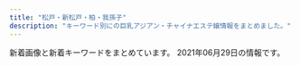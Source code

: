 ```yaml
---
title: "松戸・新松戸・柏・我孫子"
description: "キーワード別にの巨乳アジアン・チャイナエステ嬢情報をまとめました。"
---
```


新着画像と新着キーワードをまとめています。
2021年06月29日の情報です。

<DmmAffiliateIns />
<KeywordTable
  shops={
    [
    {
        "img_links": [
            "http://xn--vckg5a5c7c8c1czd.biz/img/root.jpg",
            "http://xn--vckg5a5c7c8c1czd.biz/img/cg51.jpg",
            "http://xn--vckg5a5c7c8c1czd.biz/img/syst.jpg",
            "http://xn--vckg5a5c7c8c1czd.biz/img/cg7.jpg",
            "http://xn--vckg5a5c7c8c1czd.biz/img/top.jpg",
            "http://xn--vckg5a5c7c8c1czd.biz/img/cg1.jpg",
            "http://a.ests.jp/sakura/wp-content/uploads/sites/35/2021/05/cg3-1-194x300.jpg",
            "http://xn--vckg5a5c7c8c1czd.biz/img/bb.png",
            "http://xn--vckg5a5c7c8c1czd.biz/img/r4.jpg",
            "http://xn--vckg5a5c7c8c1czd.biz/img/stat.jpg",
            "http://xn--vckg5a5c7c8c1czd.biz/img/cg3.jpg",
            "http://xn--vckg5a5c7c8c1czd.biz/img/r3.jpg",
            "http://a.ests.jp/sakura/wp-content/uploads/sites/35/2021/06/cg6-194x300.jpg",
            "http://xn--vckg5a5c7c8c1czd.biz/img/lint.jpg",
            "http://xn--vckg5a5c7c8c1czd.biz/img/cg6.jpg",
            "http://xn--vckg5a5c7c8c1czd.biz/img/rect.jpg",
            "http://xn--vckg5a5c7c8c1czd.biz/img/ro1.jpg",
            "http://xn--vckg5a5c7c8c1czd.biz/img/acct.jpg",
            "http://xn--vckg5a5c7c8c1czd.biz/img/r2.jpg",
            "http://xn--vckg5a5c7c8c1czd.biz/img/cg8.jpg",
            "http://xn--vckg5a5c7c8c1czd.biz/img/cg5.jpg",
            "http://xn--vckg5a5c7c8c1czd.biz/img/cg2.jpg",
            "http://xn--vckg5a5c7c8c1czd.biz/img/r1.jpg",
            "http://xn--vckg5a5c7c8c1czd.biz/img/cg71.jpg",
            "http://xn--vckg5a5c7c8c1czd.biz/img/cg9.jpg",
            "http://xn--vckg5a5c7c8c1czd.biz/img/cg10.jpg"
        ],
        "url": "http://xn--vckg5a5c7c8c1czd.biz/",
        "station": "JR\u677e\u6238\u99c5\u6771\u53e3",
        "name": "\u685c",
        "keywords": {
            "E": 1,
            "D": 8,
            "86": 9
        }
    },
    {
        "station": "JR\u677e\u6238\u99c5\u6771\u53e3",
        "url": "http://hi-msg.com/reiko/",
        "keywords": {
            "D": 1,
            "C": 1,
            "86": 7
        },
        "img_links": [
            "http://hi-msg.com/reiko/images/p-1.png",
            "http://hi-msg.com/reiko/images/m1.png",
            "http://hi-msg.com/reiko/images/ll.png",
            "http://hi-msg.com/reiko/images/no.png",
            "http://hi-msg.com/reiko/images/m6.png",
            "http://hi-msg.com/reiko/images/p-5.png",
            "http://hi-msg.com/reiko/images/m2.png",
            "http://hi-msg.com/reiko/images/p-6.png",
            "http://hi-msg.com/reiko/images/m3.png",
            "http://hi-msg.com/reiko/images/stabl.jpg",
            "http://hi-msg.com/reiko/images/p-4.png",
            "http://hi-msg.com/reiko/images/accl.jpg",
            "http://hi-msg.com/reiko/images/staff-top.png",
            "http://hi-msg.com/reiko/images/m5.png",
            "http://hi-msg.com/reiko/images/recl.jpg",
            "http://hi-msg.com/reiko/images/stal.png",
            "http://hi-msg.com/reiko/images/p-2.png",
            "http://hi-msg.com/reiko/images/p-7.png",
            "http://hi-msg.com/reiko/images/p-3.png",
            "http://hi-msg.com/reiko/images/m4.png"
        ],
        "name": "\u9e97\u5b50"
    },
    {
        "station": "\u516b\u67f1\u99c5\u5357\u53e3",
        "name": "Cute \uff5e\u30ad\u30e5\u30fc\u30c8\uff5e",
        "img_links": [
            "http://esthe-relax.net/images/txt-footer-copyright.png",
            "http://esthe-relax.net/images/ttl-concept2t.png",
            "http://esthe-relax.net/images/ttl-information.png",
            "http://esthe-relax.net/images/img-therapist.jpg",
            "http://esthe-relax.net/images/ttl-concept2.png",
            "http://esthe-relax.net/images/ttl-link.png",
            "http://esthe-relax.net/images/img-linkt.jpg",
            "http://esthe-relax.net/images/ttl-pickupt.png",
            "http://esthe-relax.net/images/img-link.jpg",
            "http://esthe-relax.net/images/cg05.jpg",
            "http://esthe-relax.net/images/ttl-qr.png",
            "http://esthe-relax.net/images/txt-header-storeinfo.png",
            "http://esthe-relax.net/images/img-header-mainvisual01t.jpg",
            "http://esthe-relax.net/images/qr.jpg",
            "http://esthe-relax.net/images/ttl-informationt.png",
            "http://esthe-relax.net/images/bnr-sp-campaign01.jpg",
            "http://esthe-relax.net/images/ttl-concept.png",
            "http://esthe-relax.net/images/acc1.jpg",
            "http://esthe-relax.net/images/ttl-qrf.png",
            "http://esthe-relax.net/images/ttl-pickup.png",
            "http://esthe-relax.net/images/bg-image-consept02.png",
            "http://esthe-relax.net/images/acc.jpg",
            "http://esthe-relax.net/images/cg02.jpg",
            "http://esthe-relax.net/images/ttl-therapist.png",
            "http://esthe-relax.net/images/img-header-mainvisual01.jpg",
            "http://esthe-relax.net/images/img-therapistt.jpg",
            "http://esthe-relax.net/images/ttl-qrt.png",
            "http://esthe-relax.net/images/bg-image-consept.png",
            "http://esthe-relax.net/images/bnr-campaign01.jpg",
            "http://esthe-relax.net/images/cg06.jpg",
            "http://esthe-relax.net/images/ttl-conceptt.png",
            "http://esthe-relax.net/images/cg01.jpg",
            "http://esthe-relax.net/images/txt-header-phone.png",
            "http://esthe-relax.net/images/txt-header-phonet.png"
        ],
        "url": "http://esthe-relax.net/",
        "keywords": {
            "D": 8,
            "E": 4,
            "C": 4
        }
    },
    {
        "name": "\u30e9\u30c3\u30ad\u30fc\u30b9\u30bf\u30fc",
        "keywords": {
            "D": 8,
            "86": 2,
            "87": 6,
            "C": 12
        },
        "url": "http://www.luckystar.mensest.com/",
        "img_links": [
            "http://www.luckystar.mensest.com/images/slider/3.jpg",
            "http://www.luckystar.mensest.com/img/goback.jpg",
            "http://www.luckystar.mensest.com/img/btn_side_mobile.jpg",
            "http://www.luckystar.mensest.com/img/ttl_news.png",
            "http://www.luckystar.mensest.com/files/001.jpg",
            "http://www.luckystar.mensest.com/files/004.jpg",
            "http://www.luckystar.mensest.com/img/pickup.jpg",
            "http://www.luckystar.mensest.com/files/002.jpg",
            "http://www.luckystar.mensest.com/img/ttl_therapist_top.png",
            "http://www.luckystar.mensest.com/files/003.jpg",
            "http://www.luckystar.mensest.com/images/slider/1.jpg",
            "http://www.luckystar.mensest.com/img/ttl_info.png",
            "http://www.luckystar.mensest.com/img/header01.jpg",
            "http://www.luckystar.mensest.com/images/slider/2.jpg"
        ],
        "station": "\u516b\u67f1\u99c5\u5357\u53e3"
    },
    {
        "url": "http://www.happy.esturl.com/",
        "station": "JR\u6211\u5b6b\u5b50\u99c5\u5357\u53e3",
        "img_links": [
            "http://www.happy.esturl.com/img/pickup.jpg",
            "http://www.happy.esturl.com/files/003.jpg",
            "http://www.happy.esturl.com/files/005.jpg",
            "http://www.happy.esturl.com/files/001.jpg",
            "http://www.happy.esturl.com/files/004.jpg",
            "http://www.happy.esturl.com/img/btn_blog.png",
            "http://www.happy.esturl.com/img/btn_side_mobile.jpg",
            "http://www.happy.esturl.com/img/header02.png",
            "http://www.happy.esturl.com/img/ttl_news.png",
            "http://www.happy.esturl.com/img/goback.jpg",
            "http://www.happy.esturl.com/img/ttl_info.png"
        ],
        "name": "Happy\uff5e \u30cf\u30c3\u30d4\u30fc\uff5e",
        "keywords": {
            "D": 6,
            "87": 6,
            "85": 2,
            "C": 14
        }
    },
    {
        "url": "http://aicomon.xyz/",
        "name": "Jessica",
        "station": "\u5357\u6d41\u5c71\u99c5A2\u51fa\u53e3",
        "keywords": {
            "86": 2,
            "D": 3,
            "88": 1
        },
        "img_links": [
            "http://aicomon.xyz/uploads/allimg/210222/1-2102221K144L3.png",
            "http://aicomon.xyz/uploads/210405/1-2104051H30X20.jpg",
            "http://aicomon.xyz/uploads/210405/1-2104051H21N45.jpg",
            "http://aicomon.xyz/uploads/210405/1-2104051H4034V.jpg"
        ]
    },
    {
        "station": "\u5357\u6d41\u5c71\u99c5A2\u51fa\u53e3",
        "img_links": [
            "http://es-kirara.work/images/int2.png",
            "http://es-kirara.work/images/b1.jpg",
            "http://es-kirara.work/images/s1.png",
            "http://es-kirara.work/images/b2.jpg",
            "http://es-kirara.work/images/mobile.jpg",
            "http://es-kirara.work/images/1.jpg",
            "http://es-kirara.work/images/2.jpg",
            "http://es-kirara.work/images/tel.jpg",
            "http://es-kirara.work/images/sys1.png",
            "http://es-kirara.work/images/head.jpg",
            "http://es-kirara.work/images/4.jpg",
            "http://es-kirara.work/images/int1.png",
            "http://es-kirara.work/img/sayuri1.jpg",
            "http://es-kirara.work/images/sys2.png",
            "http://es-kirara.work/images/staff_t.jpg",
            "http://es-kirara.work/img/mimi1.jpg",
            "http://es-kirara.work/img/sakura1.jpg",
            "http://es-kirara.work/images/interior_t.jpg",
            "http://es-kirara.work/images/info.png",
            "http://es-kirara.work/images/3.jpg",
            "http://es-kirara.work/images/news.jpg",
            "http://es-kirara.work/img/miho1.jpg"
        ],
        "url": "http://es-kirara.work/",
        "name": "\u697d\u5712\uff5e\u3042\u308f\u308f",
        "keywords": {}
    },
    {
        "station": "JR\u65b0\u677e\u6238\u99c5",
        "url": "http://kirara.esmens.com/",
        "keywords": {
            "89": 8,
            "E": 6,
            "D": 4,
            "88": 2
        },
        "img_links": [
            "http://kirara.esmens.com/css/staff/staff004.jpg",
            "http://kirara.esmens.com/css/001.jpg",
            "http://kirara.esmens.com/css/baner.jpg",
            "http://kirara.esmens.com/css/m-head01.jpg",
            "http://kirara.esmens.com/css/top03.jpg",
            "http://kirara.esmens.com/css/staff/staff03.jpg",
            "http://kirara.esmens.com/images/call.png",
            "http://kirara.esmens.com/css/top004.jpg",
            "http://kirara.esmens.com/css/top05.jpg",
            "http://kirara.esmens.com/css/staff/staff001.jpg",
            "http://kirara.esmens.com/css/top02.jpg",
            "http://kirara.esmens.com/css/staff/staff0005.jpg",
            "http://kirara.esmens.com/css/staff/staff02.jpg",
            "http://kirara.esmens.com/css/m-head02.jpg"
        ],
        "name": "\u304d\u3089\u3089"
    },
    {
        "img_links": [
            "http://es-candy.work/sp/img/nanami1.jpg",
            "http://es-candy.work/sp/images/int3.jpg",
            "http://es-candy.work/images/3.jpg",
            "http://es-candy.work/img/nanami1.jpg",
            "http://es-candy.work/images/int4.jpg",
            "http://es-candy.work/images/2.jpg",
            "http://es-candy.work/sp/images/tel.jpg",
            "http://es-candy.work/sp/images/sisu.jpg",
            "http://es-candy.work/images/ac2.jpg",
            "http://es-candy.work/sp/images/staff_t.jpg",
            "http://es-candy.work/images/interior_t.jpg",
            "http://es-candy.work/sp/images/sys1.jpg",
            "http://es-candy.work/sp/images/interior_t.jpg",
            "http://es-candy.work/img/sati1.jpg",
            "http://es-candy.work/sp/img/sati1.jpg",
            "http://es-candy.work/images/rec1.jpg",
            "http://es-candy.work/images/int3.jpg",
            "http://es-candy.work/images/ac1.jpg",
            "http://es-candy.work/sp/img/yui1.jpg",
            "http://es-candy.work/images/up.png",
            "http://es-candy.work/sp/images/sys2.jpg",
            "http://es-candy.work/sp/staff/nanami.jpg",
            "http://es-candy.work/sp/images/ac2.jpg",
            "http://es-candy.work/sp/menu/interior.jpg",
            "http://es-candy.work/staff/rina.jpg",
            "http://es-candy.work/sp/images/footer.jpg",
            "http://es-candy.work/sp/images/int1.jpg",
            "http://es-candy.work/images/sys2.jpg",
            "http://es-candy.work/sp/images/ac1.jpg",
            "http://es-candy.work/sp/images/comment.jpg",
            "http://es-candy.work/images/rec2.jpg",
            "http://es-candy.work/images/tr.jpg",
            "http://es-candy.work/staff/yui.jpg",
            "http://es-candy.work/sp/images/topgirl.jpg",
            "http://es-candy.work/img/rina1.jpg",
            "http://es-candy.work/images/sisu2.jpg",
            "http://es-candy.work/sp/images/rec1.jpg",
            "http://es-candy.work/images/sys1.jpg",
            "http://es-candy.work/sp/images/int4.jpg",
            "http://es-candy.work/sp/images/int2.jpg",
            "http://es-candy.work/sp/images/news.jpg",
            "http://es-candy.work/sp/images/top.jpg",
            "http://es-candy.work/staff/sati.jpg",
            "http://es-candy.work/images/head.jpg",
            "http://es-candy.work/img/yui1.jpg",
            "http://es-candy.work/sp/images/pc.jpg",
            "http://es-candy.work/sp/staff/sati.jpg",
            "http://es-candy.work/sp/menu/home.jpg",
            "http://es-candy.work/sp/images/newsb.jpg",
            "http://es-candy.work/sp/staff/rina.jpg",
            "http://es-candy.work/images/sisu_t.jpg",
            "http://es-candy.work/images/sm.jpg",
            "http://es-candy.work/staff/nanami.jpg",
            "http://es-candy.work/images/int2.jpg",
            "http://es-candy.work/sp/staff/yui.jpg",
            "http://es-candy.work/sp/img/rina1.jpg",
            "http://es-candy.work/images/4.jpg",
            "http://es-candy.work/sp/images/head.jpg",
            "http://es-candy.work/images/sisu1.jpg",
            "http://es-candy.work/sp/images/rec2.jpg",
            "http://es-candy.work/images/1.jpg",
            "http://es-candy.work/images/tgirl.jpg",
            "http://es-candy.work/images/news.jpg",
            "http://es-candy.work/images/staff_t.jpg",
            "http://es-candy.work/sp/menu/staff.jpg",
            "http://es-candy.work/images/int1.jpg"
        ],
        "url": "http://es-candy.work/",
        "keywords": {
            "89": 1,
            "87": 1,
            "86": 1,
            "88": 1
        },
        "station": "JR\u65b0\u677e\u6238\u99c5",
        "name": "LOVER"
    },
    {
        "name": "\u7652\u3057\u3068\u3053\u308d",
        "url": "http://www.n-rakuen.work/",
        "img_links": [
            "http://www.n-rakuen.work/si/i3.png",
            "http://www.n-rakuen.work/si/s3.png",
            "http://www.n-rakuen.work/si/i2.png",
            "http://www.n-rakuen.work/images/2.jpg",
            "http://www.n-rakuen.work/si/s1.png",
            "http://www.n-rakuen.work/images/staff_t.jpg",
            "http://www.n-rakuen.work/images/1.jpg",
            "http://www.n-rakuen.work/si/s2.png",
            "http://www.n-rakuen.work/images/int2.jpg",
            "http://www.n-rakuen.work/images/news.jpg",
            "http://www.n-rakuen.work/images/head.jpg",
            "http://www.n-rakuen.work/images/sisu.jpg",
            "http://www.n-rakuen.work/images/mobile.jpg",
            "http://www.n-rakuen.work/si/i1.png",
            "http://www.n-rakuen.work/images/int1.jpg",
            "http://www.n-rakuen.work/images/tel.jpg",
            "http://www.n-rakuen.work/img/moe1.jpg",
            "http://www.n-rakuen.work/img/hana1.jpg",
            "http://www.n-rakuen.work/si/s4.png",
            "http://www.n-rakuen.work/images/3.jpg",
            "http://www.n-rakuen.work/si/i4.png",
            "http://www.n-rakuen.work/images/sys.jpg",
            "http://www.n-rakuen.work/img/hitomi1.jpg",
            "http://www.n-rakuen.work/images/interior_t.jpg"
        ],
        "station": "\u4e94\u9999\u99c5\u6771\u53e3",
        "keywords": {}
    },
    {
        "img_links": [
            "http://aozora.iest.jp/images/info.png",
            "http://aozora.iest.jp/images/top2.jpg",
            "http://aozora.iest.jp/layer/images/top/top_05.jpg",
            "http://aozora.iest.jp/images/s_service.png",
            "http://aozora.iest.jp/images/staff_bj1.png",
            "http://aozora.iest.jp/layer/images/top/top_03.jpg",
            "http://aozora.iest.jp/images/ser3.jpg",
            "http://aozora.iest.jp/layer/images/top/top_08.png",
            "http://aozora.iest.jp/images/wenzi-staff.png",
            "http://aozora.iest.jp/images/staff_09a.jpg",
            "http://aozora.iest.jp/images/staff_013.jpg",
            "http://aozora.iest.jp/images/ser2.jpg",
            "http://aozora.iest.jp/layer/images/top/top_06.jpg",
            "http://aozora.iest.jp/images/staff_016.jpg",
            "http://aozora.iest.jp/images/staff_015.jpg",
            "http://aozora.iest.jp/images/ser4.jpg",
            "http://aozora.iest.jp/images/ser1.jpg",
            "http://aozora.iest.jp/images/staff_bj4.png",
            "http://aozora.iest.jp/images/s_info.png",
            "http://aozora.iest.jp/layer/images/top/top_04.jpg",
            "http://aozora.iest.jp/images/1.jpg",
            "http://aozora.iest.jp/layer/images/top/top_01.jpg",
            "http://aozora.iest.jp/images/top1.jpg",
            "http://aozora.iest.jp/layer/images/top/top_02.jpg",
            "http://aozora.iest.jp/layer/images/top.jpg"
        ],
        "name": "\u9752\u7a7a",
        "url": "http://aozora.iest.jp/",
        "station": "\u516b\u67f1\u99c5\u5317\u53e3",
        "keywords": {
            "86": 3,
            "85": 6,
            "87": 3
        }
    },
    {
        "keywords": {
            "E": 16,
            "H": 4,
            "89": 4,
            "C": 4,
            "D": 4,
            "84": 4,
            "87": 12,
            "91": 4,
            "85": 4,
            "86": 4
        },
        "name": "\u30ed\u30fc\u30ba\uff5eRose",
        "img_links": [
            "http://www.rose.mensest.com/files/009.jpg",
            "http://www.rose.mensest.com/photo_news/upimg/29009609ca6e646a87_1.jpg",
            "http://www.rose.mensest.com/photo_news/upimg/29009609ca6e646a87_0.jpg",
            "http://www.rose.mensest.com/files/006.jpg",
            "http://www.rose.mensest.com/photo_news/upimg/7919160b5d669ba658_0.jpg",
            "http://www.rose.mensest.com/files/005.jpg",
            "http://www.rose.mensest.com/files/003.jpg",
            "http://www.rose.mensest.com/files/001.jpg",
            "http://www.rose.mensest.com/photo_news/upimg/1587360c83ce622843_0.jpg",
            "http://www.rose.mensest.com/files/008.jpg",
            "http://www.rose.mensest.com/files/004.jpg",
            "http://www.rose.mensest.com/files/002.jpg",
            "http://www.rose.mensest.com/photo_news/upimg/8287760a31757c689c_0.jpg"
        ],
        "station": "JR\u6211\u5b6b\u5b50\u99c5\u5357\u53e3",
        "url": "http://www.rose.mensest.com/"
    },
    {
        "img_links": [
            "http://www.sh-schunxianr.xyz/uploads/210602/1-2106021II6436.jpg",
            "http://www.sh-schunxianr.xyz/uploads/200921/1-2009211254023P.jpg",
            "http://www.sh-schunxianr.xyz/uploads/180620/1-1P62010154K00.png",
            "http://www.sh-schunxianr.xyz/templets/default/picture/staff_t.jpg",
            "http://www.sh-schunxianr.xyz/uploads/210331/1-2103311A430919.jpg",
            "http://www.sh-schunxianr.xyz/uploads/210421/1-210421131915c6.jpg",
            "http://www.sh-schunxianr.xyz/uploads/181211/1-1Q2111433162D.jpg",
            "http://www.sh-schunxianr.xyz/templets/default/picture/rec1.png",
            "http://www.sh-schunxianr.xyz/uploads/210127/1-21012G03RR51.jpg",
            "http://www.sh-schunxianr.xyz/templets/default/picture/head.jpg",
            "http://www.sh-schunxianr.xyz/uploads/210322/1-2103220U234Q4.jpg",
            "http://www.sh-schunxianr.xyz/uploads/180620/1-1P62010193X63.jpg",
            "http://www.sh-schunxianr.xyz/templets/default/picture/news.jpg",
            "http://www.sh-schunxianr.xyz/templets/default/picture/interior_t.jpg",
            "http://www.sh-schunxianr.xyz/uploads/210121/1-210121110Z4S6.jpg"
        ],
        "keywords": {},
        "station": "\u5e38\u76e4\u5e73\u99c5\u5357\u53e3",
        "url": "http://www.sh-schunxianr.xyz/",
        "name": "\u6843\u82b1\u5eb5 -\u3068\u3046\u304b\u3042\u3093-"
    },
    {
        "url": "http://yasashiite.estx.net/",
        "name": "\u512a\u3057\u3044\u624b",
        "keywords": {},
        "station": "JR\u677e\u6238\u99c5\u897f\u53e3",
        "img_links": [
            "http://yasashiite.estx.net/images/index_01.jpg",
            "http://yasashiite.estx.net/images/index_10.jpg",
            "http://yasashiite.estx.net/images/a7.jpg",
            "http://yasashiite.estx.net/images/a10.jpg",
            "http://yasashiite.estx.net/images/k2.jpg",
            "http://yasashiite.estx.net/images/index_14.jpg",
            "http://yasashiite.estx.net/images/a8.jpg",
            "http://yasashiite.estx.net/images/index_06.jpg",
            "http://yasashiite.estx.net/images/staff_03.jpg",
            "http://yasashiite.estx.net/images/a1.jpg",
            "http://yasashiite.estx.net/images/index_12.jpg",
            "http://yasashiite.estx.net/images/a4.jpg",
            "http://yasashiite.estx.net/images/s2.jpg",
            "http://yasashiite.estx.net/images/a2.jpg",
            "http://yasashiite.estx.net/images/index_03.jpg",
            "http://yasashiite.estx.net/images/index_04.jpg",
            "http://yasashiite.estx.net/images/a6.jpg",
            "http://yasashiite.estx.net/images/index_05.jpg",
            "http://yasashiite.estx.net/images/index_15.jpg",
            "http://yasashiite.estx.net/images/index_02.jpg",
            "http://yasashiite.estx.net/images/s6.jpg",
            "http://yasashiite.estx.net/images/index_07.jpg",
            "http://yasashiite.estx.net/images/a5.jpg",
            "http://yasashiite.estx.net/images/a3.jpg",
            "http://yasashiite.estx.net/images/s5.jpg",
            "http://yasashiite.estx.net/images/staff_01.jpg",
            "http://yasashiite.estx.net/images/a9.jpg",
            "http://yasashiite.estx.net/images/s1.jpg",
            "http://yasashiite.estx.net/images/index_17.jpg",
            "http://yasashiite.estx.net/images/k1.jpg",
            "http://yasashiite.estx.net/images/s3.jpg"
        ]
    },
    {
        "url": "http://abigale.xyz.mn/",
        "station": "JR\u677e\u6238\u99c5\u897f\u53e3",
        "img_links": [],
        "name": "Abigale\u30fb\u30a2\u30d3\u30ac\u30ec",
        "keywords": {}
    },
    {
        "name": "\u6953\uff5e\u304b\u3048\u3067\uff5e",
        "url": "http://www.relax-kaede.com/",
        "station": "JR\u677e\u6238\u99c5\u897f\u53e3",
        "img_links": [
            "http://www.relax-kaede.com/optImg/31355/item/1634959/front_180_240.jpg",
            "http://www.relax-kaede.com/optImg/31355/item/1559927/front_180_240.jpg",
            "http://www.relax-kaede.com/mobileImg/31355/item/1634959/front_75_0.jpg",
            "http://www.relax-kaede.com/optImg/31355/item/1521805/front_180_240.jpg",
            "http://www.relax-kaede.com/optImg/31355/news/33841055_0_0.jpg",
            "http://www.relax-kaede.com/mobileImg/31355/item/1626970/front_75_0.jpg",
            "http://www.relax-kaede.com/upFu8/31355/officialFreecontents/84162/img_newsListBgTop.jpg",
            "http://www.relax-kaede.com/mobileImg/31355/item/1621237/13478899_500_0.jpg",
            "http://www.relax-kaede.com/optImg/31355/shopEvent/99836_0_0.jpg",
            "http://www.relax-kaede.com/optImg/31355/item/1621237/front_180_240.jpg",
            "http://www.relax-kaede.com/s/img/fdc_displayArrowUp0_alpha.png",
            "http://www.relax-kaede.com/optImg/31355/item/1555355/12811432_51_68.jpg",
            "http://www.relax-kaede.com/upFu8/31355/official/officialConf/parts/imgMenu/rateHover.png",
            "http://www.relax-kaede.com/mobileImg/31355/item/1593000/13850461_500_0.jpg",
            "http://www.relax-kaede.com/mobileImg/31355/item/1555355/front_162_0.jpg",
            "http://www.relax-kaede.com/optImg/31355/news/33719311_0_0.jpg",
            "http://www.relax-kaede.com/mobileImg/31355/item/1549190/11991814_120_160.jpg",
            "http://www.relax-kaede.com/upFu8/31355/official/officialConf/partssmartphone/img/smartPhoneSliderImg1.jpg",
            "http://www.relax-kaede.com/mobileImg/31355/item/1593000/front_75_0.jpg",
            "http://www.relax-kaede.com/upFu8/31355/official/officialConf/parts/imgMenu/job.png",
            "http://www.relax-kaede.com/optImg/31355/item/1601793/13624088_51_68.jpg",
            "http://www.relax-kaede.com/optImg/31355/item/1587008/13478909_51_68.jpg",
            "http://www.relax-kaede.com/upFu8/31355/official/officialConf/parts/imgMenu/itemListHover.png",
            "http://www.relax-kaede.com/optImg/31355/item/1555355/12811432_300_400.jpg",
            "http://www.relax-kaede.com/optImg/31355/item/1601793/front_180_240.jpg",
            "http://www.relax-kaede.com/mobileImg/31355/item/1593000/front_162_0.jpg",
            "http://www.relax-kaede.com/upFu8/31355/official/officialConf/logomobile/img/headerLogo.jpg",
            "http://www.relax-kaede.com/optImg/31355/item/1555355/front_180_240.jpg",
            "http://www.relax-kaede.com/optImg/31355/item/1626970/13531514_51_68.jpg",
            "http://www.relax-kaede.com/s/img/fdc_phoneIcon0_alpha.png",
            "http://www.relax-kaede.com/mobileImg/31355/item/1601793/front_75_0.jpg",
            "http://www.relax-kaede.com/upFu8/31355/officialFreecontents/82068/mobileBanner.jpg",
            "http://www.relax-kaede.com/upFu8/31355/official/officialConf/item/img/newIconImage.png",
            "http://www.relax-kaede.com/upFu8/31355/official/officialConf/parts/imgMenu/mainHover.png",
            "http://www.relax-kaede.com/optImg/31355/item/1621237/13478899_300_400.jpg",
            "http://www.relax-kaede.com/optImg/31355/item/1587008/13478909_280_373.jpg",
            "http://www.relax-kaede.com/optImg/31355/item/1626970/front_180_240.jpg",
            "http://www.relax-kaede.com/upFu8/31355/official/officialConf/parts/img/pcSliderImg5.jpg",
            "http://www.relax-kaede.com/optImg/31355/item/1549190/front_180_240.jpg",
            "http://www.relax-kaede.com/mobileImg/31355/item/1549190/11991814_500_0.jpg",
            "http://www.relax-kaede.com/upFu8/31355/official/officialConf/schedule/img/newIconImage.png",
            "http://www.relax-kaede.com/optImg/31355/item/1549190/11991814_300_400.jpg",
            "http://www.relax-kaede.com/upFu8/31355/official/officialConf/item/img/todayIconImage.png",
            "http://www.relax-kaede.com/upFu8/31355/official/officialConf/item/img/managerCommentTitle.jpg",
            "http://www.relax-kaede.com/upFu8/31355/official/officialConf/parts/imgMenu/rate.png",
            "http://www.relax-kaede.com/s/img/fdc_listArrowImage0_alpha.png",
            "http://www.relax-kaede.com/upFu8/31355/officialFreecontents/82458/otoiawasekotira.jpg",
            "http://www.relax-kaede.com/upFu8/31355/officialFreecontents/82059/bgTop.png",
            "http://www.relax-kaede.com/mobileImg/31355/item/1587008/13478909_500_0.jpg",
            "http://www.relax-kaede.com/upFu8/31355/official/officialConf/logosmartphone/img/headerLogo.png",
            "http://www.relax-kaede.com/mobileImg/31355/item/1626970/front_500_0.jpg",
            "http://www.relax-kaede.com/optImg/31355/news/33857097_0_0.jpg",
            "http://www.relax-kaede.com/upFu8/31355/officialFreecontents/82058/topBanner2.jpg",
            "http://www.relax-kaede.com/optImg/31355/item/1601793/13624088_300_400.jpg",
            "http://www.relax-kaede.com/optImg/31355/item/1593000/13850461_280_373.jpg",
            "http://www.relax-kaede.com/upFu8/31355/official/officialConf/parts/img/pcSliderImg1.jpg",
            "http://www.relax-kaede.com/upFu8/31355/official/officialConf/item/img/photoMailDiaryListTitle.jpg",
            "http://www.relax-kaede.com/optImg/31355/item/1587008/front_180_240.jpg",
            "http://www.relax-kaede.com/upFu8/31355/official/officialConf/itemlist/img/todayIconImage.png",
            "http://www.relax-kaede.com/upFu8/31355/official/officialConf/parts/imgMenu/itemList.png",
            "http://www.relax-kaede.com/upFu8/31355/officialFreecontents/82064/smartPhoneBanner.jpg",
            "http://www.relax-kaede.com/optImg/31355/item/1626970/13531514_300_400.jpg",
            "http://www.relax-kaede.com/mobileImg/31355/item/1626970/front_162_0.jpg",
            "http://www.relax-kaede.com/mobileImg/31355/item/1559927/front_75_0.jpg",
            "http://www.relax-kaede.com/mobileImg/31355/item/1521805/front_75_0.jpg",
            "http://www.relax-kaede.com/optImg/31355/item/1555355/12811432_280_373.jpg",
            "http://www.relax-kaede.com/upFu8/31355/official/officialConf/parts/imgMenu/main.png",
            "http://www.relax-kaede.com/optImg/31355/item/1621237/13478899_51_68.jpg",
            "http://www.relax-kaede.com/optImg/31355/item/1549190/11991814_51_68.jpg",
            "http://www.relax-kaede.com/optImg/31355/item/1549190/11991814_280_373.jpg",
            "http://www.relax-kaede.com/upFu8/31355/official/officialConf/partssmartphone/img/smartPhoneSliderImg5.jpg",
            "http://www.relax-kaede.com/upFu8/31355/officialFreecontents/82071/jobBanner2.jpg",
            "http://www.relax-kaede.com/optImg/31355/item/1593000/front_180_240.jpg",
            "http://www.relax-kaede.com/mobileImg/31355/item/1621237/front_75_0.jpg",
            "http://www.relax-kaede.com/upFu8/31355/official/officialConf/parts/img/newsListTitleIcon.png",
            "http://www.relax-kaede.com/upFu8/31355/official/officialConf/logo/img/headerLogo.png",
            "http://www.relax-kaede.com/mobileImg/31355/item/1587008/front_75_0.jpg",
            "http://www.relax-kaede.com/mobileImg/31355/item/1555355/12811432_500_0.jpg",
            "http://www.relax-kaede.com/mobileImg/31355/item/1555355/front_75_0.jpg",
            "http://www.relax-kaede.com/upFu8/31355/official/officialConf/item/img/itemCommentTitle.jpg",
            "http://www.relax-kaede.com/optImg/31355/item/1587008/13478909_300_400.jpg",
            "http://www.relax-kaede.com/upFu8/31355/official/officialConf/itemlist/img/newIconImage.png",
            "http://www.relax-kaede.com/mobileImg/31355/item/1549190/front_75_0.jpg",
            "http://www.relax-kaede.com/optImg/31355/item/1621237/13478899_280_373.jpg"
        ],
        "keywords": {}
    },
    {
        "url": "http://massage-relax.blue/",
        "img_links": [
            "http://massage-relax.blue/images/staff_images/cg03.jpg",
            "http://massage-relax.blue/images/an_4_01.jpg",
            "http://massage-relax.blue/images/an_1_01.jpg",
            "http://massage-relax.blue/images/slider/slide1s.png",
            "http://massage-relax.blue/images/staff_images/cg10.jpg",
            "http://massage-relax.blue/images/staff_images/cg101.jpg",
            "http://massage-relax.blue/images/staff_images/cg01.jpg",
            "http://massage-relax.blue/images/slider/slide3.png",
            "http://massage-relax.blue/images/an_6_02.jpg",
            "http://massage-relax.blue/images/staff_images/cg08.jpg",
            "http://massage-relax.blue/images/staff_images/cg071.jpg",
            "http://massage-relax.blue/images/an_6_01.jpg",
            "http://massage-relax.blue/images/slider/slide1.png",
            "http://massage-relax.blue/images/an_1_02.jpg",
            "http://massage-relax.blue/images/index_01.jpg",
            "http://massage-relax.blue/images/an_3_02.jpg",
            "http://massage-relax.blue/images/staff_images/cg072.jpg",
            "http://massage-relax.blue/images/an_3_01.jpg",
            "http://massage-relax.blue/images/ff.jpg",
            "http://massage-relax.blue/images/staff_images/cg051.jpg",
            "http://massage-relax.blue/images/no.png",
            "http://massage-relax.blue/images/staff_images/cg09.jpg",
            "http://massage-relax.blue/images/staff_images/cg06.jpg",
            "http://massage-relax.blue/images/an_5_01.jpg",
            "http://massage-relax.blue/images/slider/slide3s.png",
            "http://massage-relax.blue/images/slider/slide2s.png",
            "http://massage-relax.blue/images/staff_images/cg05.jpg",
            "http://massage-relax.blue/images/an_2_02.jpg",
            "http://massage-relax.blue/images/slider/slide2.png",
            "http://massage-relax.blue/images/an_5_02.jpg",
            "http://massage-relax.blue/images/an_4_02.jpg",
            "http://massage-relax.blue/images/staff_images/cg031.jpg",
            "http://massage-relax.blue/images/staff_images/cg102.jpg",
            "http://massage-relax.blue/images/staff_images/cg011.jpg",
            "http://massage-relax.blue/images/staff_images/cg07.jpg",
            "http://massage-relax.blue/images/staff_images/cg02.jpg",
            "http://massage-relax.blue/images/an_2_01.jpg"
        ],
        "keywords": {
            "F": 1,
            "D": 7,
            "E": 1,
            "86": 9
        },
        "name": "Love\u3086\u3086",
        "station": "JR\u67cf\u99c5\u897f\u53e3"
    },
    {
        "img_links": [
            "http://www.rakuraku-abiko.xyz/images/index-tiba_10.jpg",
            "http://www.rakuraku-abiko.xyz/images/nav/nav-staff.jpg",
            "http://www.rakuraku-abiko.xyz/images/nav/nav-sys.jpg",
            "http://www.rakuraku-abiko.xyz/images/staff/coco.jpg",
            "http://www.rakuraku-abiko.xyz/images/staff/ready.jpg",
            "http://www.rakuraku-abiko.xyz/images/staff/nana.jpg",
            "http://www.rakuraku-abiko.xyz/images/index-tiba_07.jpg",
            "http://www.rakuraku-abiko.xyz/images/staff/yuki.jpg",
            "http://www.rakuraku-abiko.xyz/images/nav/nav-job.jpg",
            "http://www.rakuraku-abiko.xyz/images/index-tiba_09.jpg",
            "http://www.rakuraku-abiko.xyz/images/index-tiba_13.jpg",
            "http://www.rakuraku-abiko.xyz/images/index-tiba_02.jpg",
            "http://www.rakuraku-abiko.xyz/images/index-tiba_04.jpg",
            "http://www.rakuraku-abiko.xyz/images/staff/staff.jpg",
            "http://www.rakuraku-abiko.xyz/images/staff/eri.jpg"
        ],
        "url": "http://www.rakuraku-abiko.xyz/",
        "station": "JR\u6211\u5b6b\u5b50\u99c5\u5357\u53e3",
        "name": "\u697d\u697d",
        "keywords": {}
    },
    {
        "keywords": {},
        "station": "JR\u65b0\u516b\u67f1\u99c5",
        "img_links": [
            "http://www.a-hitomebore.info/img/photo.jpg",
            "http://www.a-hitomebore.info/img/room-2.jpg",
            "http://www.a-hitomebore.info/img/room-5.jpg",
            "http://www.a-hitomebore.info/img/kina-s.jpg",
            "http://www.a-hitomebore.info/img/room-3.jpg",
            "http://www.a-hitomebore.info/img/room-4.jpg",
            "http://www.a-hitomebore.info/img/aya-s.jpg",
            "http://www.a-hitomebore.info/img/kina.jpg",
            "http://www.a-hitomebore.info/img/head.jpg",
            "http://www.a-hitomebore.info/img/room-1.jpg",
            "http://www.a-hitomebore.info/img/m2.jpg",
            "http://www.a-hitomebore.info/img/m6.jpg",
            "http://www.a-hitomebore.info/img/sys.jpg",
            "http://www.a-hitomebore.info/img/aya.jpg",
            "http://www.a-hitomebore.info/img/m4.jpg",
            "http://www.a-hitomebore.info/img/flash.jpg",
            "http://www.a-hitomebore.info/img/kina03.jpg",
            "http://www.a-hitomebore.info/img/m5.jpg",
            "http://www.a-hitomebore.info/img/acc.jpg",
            "http://www.a-hitomebore.info/img/sizuka-s.jpg",
            "http://www.a-hitomebore.info/img/bodyr.jpg",
            "http://www.a-hitomebore.info/img/r01.jpg",
            "http://www.a-hitomebore.info/img/room-6.jpg",
            "http://www.a-hitomebore.info/img/sizuka.jpg",
            "http://www.a-hitomebore.info/img/m3.jpg",
            "http://www.a-hitomebore.info/img/m1.jpg"
        ],
        "url": "http://www.a-hitomebore.info/",
        "name": "\u3072\u3068\u3081\u307c\u308c"
    },
    {
        "url": "http://kiriamami.xyz/",
        "img_links": [
            "http://kiriamami.xyz/uploads/210607/1-21060G24512305.jpg",
            "http://kiriamami.xyz/static/picture/s1.jpg",
            "http://kiriamami.xyz/static/picture/room2.jpg",
            "http://kiriamami.xyz/uploads/210607/1-21060G24146436.jpg",
            "http://kiriamami.xyz/uploads/210607/1-21060G24615X7.jpg",
            "http://kiriamami.xyz/uploads/210607/1-21060G24405607.jpg",
            "http://kiriamami.xyz/uploads/210607/1-21060G24236257.jpg",
            "http://kiriamami.xyz/uploads/210607/1-21060G2402XR.jpg",
            "http://kiriamami.xyz/static/picture/mobile.jpg",
            "http://kiriamami.xyz/static/picture/s_staff.png",
            "http://kiriamami.xyz/static/picture/s3.jpg",
            "http://kiriamami.xyz/uploads/210607/1-21060G241292F.jpg",
            "http://kiriamami.xyz/static/picture/top.png",
            "http://kiriamami.xyz/static/picture/room3.jpg",
            "http://kiriamami.xyz/uploads/210607/1-21060G24109444.jpg",
            "http://kiriamami.xyz/static/picture/room4.jpg",
            "http://kiriamami.xyz/static/picture/news.png",
            "http://kiriamami.xyz/static/picture/room1.jpg"
        ],
        "station": "JR\u5357\u6d41\u5c71\u99c5\u5317\u53e3",
        "keywords": {},
        "name": "\u732b"
    },
    {
        "station": "\u938c\u30f6\u8c37\u99c5\u6771\u53e3",
        "img_links": [
            "http://www.no1-massage.xyz/files/017.jpg",
            "http://www.no1-massage.xyz/files/012.jpg",
            "http://www.no1-massage.xyz/files/032.jpg",
            "http://www.no1-massage.xyz/files/020-02.jpg",
            "http://www.no1-massage.xyz/files/025.jpg",
            "http://www.no1-massage.xyz/files/024.jpg",
            "http://www.no1-massage.xyz/files/028.jpg",
            "http://www.no1-massage.xyz/files/033-02.jpg",
            "http://www.no1-massage.xyz/files/024-02.jpg",
            "http://www.no1-massage.xyz/files/029-02.jpg",
            "http://www.no1-massage.xyz/files/025-02.jpg",
            "http://www.no1-massage.xyz/images/link_s.png",
            "http://www.no1-massage.xyz/files/030.jpg",
            "http://www.no1-massage.xyz/files/030-02.jpg",
            "http://www.no1-massage.xyz/files/012-02.jpg",
            "http://www.no1-massage.xyz/files/037.jpg",
            "http://www.no1-massage.xyz/files/027.jpg",
            "http://www.no1-massage.xyz/files/026-02.jpg",
            "http://www.no1-massage.xyz/files/022-02.jpg",
            "http://www.no1-massage.xyz/files/032-02.jpg",
            "http://www.no1-massage.xyz/files/022.jpg",
            "http://www.no1-massage.xyz/files/021.jpg",
            "http://www.no1-massage.xyz/files/036.jpg",
            "http://www.no1-massage.xyz/files/027-02.jpg",
            "http://www.no1-massage.xyz/images/top.png",
            "http://www.no1-massage.xyz/files/029.jpg",
            "http://www.no1-massage.xyz/files/035-02.jpg",
            "http://www.no1-massage.xyz/files/035.jpg",
            "http://www.no1-massage.xyz/files/021-02.jpg",
            "http://www.no1-massage.xyz/images/news.jpg",
            "http://www.no1-massage.xyz/files/028-02.jpg",
            "http://www.no1-massage.xyz/images/staff_s.png",
            "http://www.no1-massage.xyz/files/017-02.jpg",
            "http://www.no1-massage.xyz/files/034-02.jpg",
            "http://www.no1-massage.xyz/files/034.jpg",
            "http://www.no1-massage.xyz/files/033.jpg",
            "http://www.no1-massage.xyz/files/020.jpg",
            "http://www.no1-massage.xyz/files/036-02.jpg",
            "http://www.no1-massage.xyz/files/026.jpg",
            "http://www.no1-massage.xyz/files/037-02.jpg"
        ],
        "keywords": {
            "86": 12,
            "D": 26,
            "85": 2,
            "84": 2,
            "C": 8,
            "87": 14,
            "83": 4,
            "88": 2,
            "F": 2
        },
        "name": "No.1 -\u30ca\u30f3\u30d0\u30fc\u30ef\u30f3-",
        "url": "http://www.no1-massage.xyz/"
    },
    {
        "station": "\u516b\u67f1\u99c5\u5317\u53e3",
        "url": "http://roarii.esmens.com/",
        "name": "\u30ed\u30fc\u30e4\u30ea",
        "img_links": [
            "http://roarii.esmens.com/css/staff/staff06-c.jpg",
            "http://roarii.esmens.com/css/nav/nav-002.png",
            "http://roarii.esmens.com/css/staff/staff05-a.jpg",
            "http://roarii.esmens.com/css/nav/nav-004.png",
            "http://roarii.esmens.com/css/staff/staff07-b.jpg",
            "http://roarii.esmens.com/css/nav/nav-003.png",
            "http://roarii.esmens.com/css/staff/staff08-b.jpg",
            "http://roarii.esmens.com/css/staff/staff02-a.jpg",
            "http://roarii.esmens.com/css/nav/nav-006.png",
            "http://roarii.esmens.com/css/nav/nav-001.png",
            "http://roarii.esmens.com/css/c001.jpg",
            "http://roarii.esmens.com/css/tel.png",
            "http://roarii.esmens.com/css/topright0002.jpg",
            "http://roarii.esmens.com/css/foot-tel.png",
            "http://roarii.esmens.com/css/staff/staff05-b.jpg",
            "http://roarii.esmens.com/css/staff/staff010-a.jpg",
            "http://roarii.esmens.com/css/nav/nav-005.png",
            "http://roarii.esmens.com/css/staff/staff06-b.jpg",
            "http://roarii.esmens.com/css/staff/staff010-b.jpg",
            "http://roarii.esmens.com/css/staff/staff07-a.jpg",
            "http://roarii.esmens.com/css/staff/staff08-a.jpg"
        ],
        "keywords": {
            "93": 1,
            "89": 1,
            "F": 3,
            "95": 2,
            "D": 2,
            "85": 1,
            "90": 1
        }
    },
    {
        "station": "JR\u65b0\u516b\u67f1\u99c5",
        "name": "\u30d5\u30a7\u30a2\u30ea-\u30c6\u30fc\u30eb",
        "img_links": [
            "http://koukoku.xyz/fairy/css/foot01.jpg",
            "http://koukoku.xyz/fairy/css/staff/staff07-a.png",
            "http://koukoku.xyz/fairy/css/staff/staff0004-b.png",
            "http://koukoku.xyz/fairy/css/cam-01.jpg",
            "http://koukoku.xyz/fairy/images/call.png",
            "http://koukoku.xyz/fairy/css/staff/staff006-b.png",
            "http://koukoku.xyz/fairy/css/staff/staff005-b.png",
            "http://koukoku.xyz/fairy/css/staff/staff0003-b.png",
            "http://koukoku.xyz/fairy/css/m-top004.jpg",
            "http://koukoku.xyz/fairy/css/m-head03.jpg"
        ],
        "keywords": {
            "85": 1,
            "F": 3,
            "90": 2,
            "C": 1,
            "D": 1,
            "91": 1,
            "95": 1
        },
        "url": "http://koukoku.xyz/fairy/"
    },
    {
        "name": "\u30df\u30eb\u30ad\u30fc",
        "station": "JR\u5357\u67cf\u99c5\u897f\u53e3",
        "url": "http://melpomene-est.xyz/",
        "keywords": {
            "86": 47
        },
        "img_links": [
            "http://melpomene-est.xyz/images/b3.jpg",
            "http://melpomene-est.xyz/images/rosel.png",
            "http://melpomene-est.xyz/images/b5.jpg",
            "http://melpomene-est.xyz/images/b1.jpg",
            "http://melpomene-est.xyz/images/cg01.jpg",
            "http://melpomene-est.xyz/images/cg03.jpg",
            "http://melpomene-est.xyz/images/b4.jpg",
            "http://melpomene-est.xyz/images/b6.jpg",
            "http://melpomene-est.xyz/images/tel.png",
            "http://melpomene-est.xyz/images/cg07.jpg",
            "http://melpomene-est.xyz/images/cg02.jpg",
            "http://melpomene-est.xyz/images/roser.png",
            "http://melpomene-est.xyz/images/b2.jpg",
            "http://melpomene-est.xyz/images/cg08.jpg",
            "http://melpomene-est.xyz/images/cg10.jpg",
            "http://melpomene-est.xyz/images/cg09.jpg",
            "http://melpomene-est.xyz/images/cg12.jpg",
            "http://melpomene-est.xyz/images/cg05.jpg",
            "http://melpomene-est.xyz/images/cg06.jpg",
            "http://melpomene-est.xyz/images/cg091.jpg"
        ]
    },
    {
        "img_links": [
            "http://sweety-est.xyz/images/cg01.jpg",
            "http://sweety-est.xyz/images/cg02.jpg",
            "http://sweety-est.xyz/images/cg11.jpg",
            "http://sweety-est.xyz/images/cg05.jpg",
            "http://sweety-est.xyz/images/now-printing.jpg",
            "http://sweety-est.xyz/images/cg03.jpg",
            "http://sweety-est.xyz/images/cg10.jpg",
            "http://sweety-est.xyz/images/mi.jpg",
            "http://sweety-est.xyz/images/cg07.jpg",
            "http://sweety-est.xyz/images/cg14.jpg",
            "http://sweety-est.xyz/images/20040.jpg",
            "http://sweety-est.xyz/images/cg06.jpg",
            "http://sweety-est.xyz/images/ri.jpg",
            "http://sweety-est.xyz/images/cg08.jpg",
            "http://sweety-est.xyz/images/8831.jpg",
            "http://sweety-est.xyz/images/cg12.jpg"
        ],
        "name": "\u30cb\u30e3\u30f3\u30cb\u30e3\u30f3",
        "station": "JR\u6211\u5b6b\u5b50\u99c5\u5317\u53e3",
        "url": "http://sweety-est.xyz/",
        "keywords": {
            "D": 2,
            "86": 21
        }
    },
    {
        "name": "\u96ea\u306e\u83ef",
        "station": "\u6d41\u5c71\u304a\u304a\u305f\u304b\u306e\u68ee\u99c5\u897f\u53e3",
        "img_links": [
            "http://yukinohana.iest.jp/images/massage/massage_01b.jpg",
            "http://yukinohana.iest.jp/images/top/top_06.jpg",
            "http://yukinohana.iest.jp/images/staff_image/staff_05a.jpg",
            "http://yukinohana.iest.jp/images/home/index_tel.jpg",
            "http://yukinohana.iest.jp/images/top/top_05.jpg",
            "http://yukinohana.iest.jp/images/top/top_01.jpg",
            "http://yukinohana.iest.jp/images/massage/massage_03a.jpg",
            "http://yukinohana.iest.jp/images/massage/massage_02b.jpg",
            "http://yukinohana.iest.jp/images/staff_image/staff_02a.jpg",
            "http://yukinohana.iest.jp/images/home/index_11.jpg",
            "http://yukinohana.iest.jp/images/top/top_08.png",
            "http://yukinohana.iest.jp/images/home/index_13.jpg",
            "http://yukinohana.iest.jp/images/top/top_02.jpg",
            "http://yukinohana.iest.jp/images/staff/staff_top.png",
            "http://yukinohana.iest.jp/images/massage/massage_04a.jpg",
            "http://yukinohana.iest.jp/images/index_page_top.png",
            "http://yukinohana.iest.jp/images/massage/massage_02a.jpg",
            "http://yukinohana.iest.jp/images/staff_image/staff_03a.jpg",
            "http://yukinohana.iest.jp/images/top/top_03.jpg",
            "http://yukinohana.iest.jp/images/massage/massage_01a.jpg",
            "http://yukinohana.iest.jp/images/top/top_04.jpg",
            "http://yukinohana.iest.jp/images/demo/slider/images/slide3.png",
            "http://yukinohana.iest.jp/images/home/top.jpg",
            "http://yukinohana.iest.jp/images/staff_image/staff_06a.jpg",
            "http://yukinohana.iest.jp/images/demo/slider/images/slide1.png",
            "http://yukinohana.iest.jp/images/massage/massage_la.jpg",
            "http://yukinohana.iest.jp/images/massage/massage_03b.jpg",
            "http://yukinohana.iest.jp/images/massage/massage_04b.jpg",
            "http://yukinohana.iest.jp/images/demo/slider/images/slide2.png",
            "http://yukinohana.iest.jp/images/staff_image/staff_04a.jpg",
            "http://yukinohana.iest.jp/images/staff_one/staff_ba.png"
        ],
        "keywords": {},
        "url": "http://yukinohana.iest.jp/"
    },
    {
        "station": "JR\u67cf\u99c5\u6771\u53e3",
        "url": "http://mulan.refle.shop/",
        "name": "\u30e0\u30fc\u30e9\u30f3",
        "img_links": [
            "http://mulan.refle.shop/wp-content/uploads/2021/05/9ad61b84bb9f447158d1558ba5154ec-212x265.jpg",
            "http://aqut.sakura.ne.jp/mulan/wp-content/uploads/2021/04/980x550.jpg",
            "http://mulan.refle.shop/wp-content/uploads/2021/05/240cf55b138392abd619b6089f48d0c-400x500.jpg",
            "http://aqut.sakura.ne.jp/mulan/wp-content/uploads/2021/04/980x450.jpg",
            "http://mulan.refle.shop/wp-content/uploads/2021/05/855711be0b060849a34ec08cbb44b62-575x1024.jpg",
            "http://mulan.refle.shop/wp-content/uploads/2021/05/9ad61b84bb9f447158d1558ba5154ec.jpg",
            "http://mulan.refle.shop/wp-content/uploads/2021/05/855711be0b060849a34ec08cbb44b62-400x500.jpg",
            "http://mulan.refle.shop/wp-content/uploads/2021/06/8505454e281461fa5a52d30b0929a3c-768x1024.jpg",
            "http://mulan.refle.shop/wp-content/uploads/2021/05/65dc68ccf9c69d7a79e0f9d2e407493.jpg",
            "http://mulan.refle.shop/wp-content/uploads/2021/05/4faea1b7b6618e79e61c565eef0f02d-400x500.jpg",
            "http://mulan.refle.shop/wp-content/uploads/2021/06/8505454e281461fa5a52d30b0929a3c-400x500.jpg",
            "http://mulan.refle.shop/wp-content/uploads/2021/05/240cf55b138392abd619b6089f48d0c-600x1024.jpg",
            "http://aqut.sakura.ne.jp/mulan/wp-content/uploads/2021/04/640x905.jpg",
            "http://mulan.refle.shop/wp-content/uploads/2021/05/srchttp___photo.16pic.com_00_39_49_16pic_3949157_b.jpg"
        ],
        "keywords": {
            "83": 2
        }
    },
    {
        "keywords": {},
        "url": "http://coatour.xyz/",
        "img_links": [
            "http://coatour.xyz/uploads/210420/1-210420163431W4.jpg",
            "http://coatour.xyz/uploads/210420/1-21042016142O96.jpg",
            "http://coatour.xyz/uploads/180621/1-1P621101232H4.png",
            "http://coatour.xyz/uploads/180620/1-1P62010193X63.jpg",
            "http://coatour.xyz/uploads/allimg/180620/1-1P6201013133b.jpg",
            "http://coatour.xyz/uploads/210420/1-2104201614544U.jpg",
            "http://coatour.xyz/uploads/181211/1-1Q2111433162D.jpg",
            "http://coatour.xyz/templets/default/picture/staff_t.jpg",
            "http://coatour.xyz/templets/default/picture/interior_t.jpg",
            "http://coatour.xyz/templets/default/picture/news.jpg",
            "http://coatour.xyz/uploads/210420/1-2104201615141V.jpg",
            "http://coatour.xyz/uploads/180620/1-1P62010154K00.png",
            "http://coatour.xyz/templets/default/picture/rec1.png",
            "http://coatour.xyz/templets/default/picture/head.jpg"
        ],
        "station": "JR\u99ac\u6a4b\u99c5\u897f\u53e3",
        "name": "\u3075\u308f\u3075\u308f"
    },
    {
        "keywords": {
            "89": 4,
            "88": 2,
            "84": 2,
            "87": 2,
            "E": 10
        },
        "img_links": [
            "http://www.maskingdom.esturl.com/photo_news/upimg/285016094d276293d8_0.jpg",
            "http://www.maskingdom.esturl.com/photo_news/upimg/32307609b15ae3c79e_0.jpg",
            "http://www.maskingdom.esturl.com/images/m-top-right02.jpg",
            "http://www.maskingdom.esturl.com/images/m-right.jpg",
            "http://www.maskingdom.esturl.com/images/m-top02.jpg",
            "http://www.maskingdom.esturl.com/photo_news/upimg/32307609b15ae3c79e_1.jpg",
            "http://www.maskingdom.esturl.com/images/top-left01.jpg",
            "http://www.maskingdom.esturl.com/files/003-02.jpg",
            "http://www.maskingdom.esturl.com/images/call.png",
            "http://www.maskingdom.esturl.com/files/007-02.jpg",
            "http://www.maskingdom.esturl.com/images/m-yejiao.jpg",
            "http://www.maskingdom.esturl.com/files/002-02.jpg",
            "http://www.maskingdom.esturl.com/images/m-head.jpg",
            "http://www.maskingdom.esturl.com/files/001-02.jpg",
            "http://www.maskingdom.esturl.com/images/m-top-right01.jpg",
            "http://www.maskingdom.esturl.com/images/m-top-right04.jpg",
            "http://www.maskingdom.esturl.com/images/m-left.jpg",
            "http://www.maskingdom.esturl.com/files/007.jpg",
            "http://www.maskingdom.esturl.com/files/006-02.jpg",
            "http://www.maskingdom.esturl.com/images/m-top-right03.jpg",
            "http://www.maskingdom.esturl.com/files/001.jpg",
            "http://www.maskingdom.esturl.com/files/002.jpg",
            "http://www.maskingdom.esturl.com/files/006.jpg",
            "http://www.maskingdom.esturl.com/files/003.jpg",
            "http://www.maskingdom.esturl.com/images/m-top03.jpg"
        ],
        "station": "JR\u67cf\u99c5\u6771\u53e3",
        "name": "MasKINGDOM\uff5e\u30de\u30b9\u30ad\u30f3\u30b0\u30c0\u30e0",
        "url": "http://www.maskingdom.esturl.com/"
    },
    {
        "name": "\u30c1\u30e3\u30fc\u30df\u30f3\u30b0\u30b9\u30da\u30fc\u30b9",
        "img_links": [
            "http://angelalove.este88.com/gals/rina1.jpg",
            "http://angelalove.este88.com/gals/yuna1.jpg",
            "http://angelalove.este88.com/images/s_news.png",
            "http://angelalove.este88.com/images/info5.jpg",
            "http://angelalove.este88.com/gals/kaori1.jpg",
            "http://angelalove.este88.com/images/info2.jpg",
            "http://angelalove.este88.com/images/info3.jpg",
            "http://angelalove.este88.com/images/info1.jpg",
            "http://angelalove.este88.com/gals/saki1.jpg",
            "http://angelalove.este88.com/images/top01.jpg",
            "http://angelalove.este88.com/images/info.png",
            "http://angelalove.este88.com/images/s_staff.png",
            "http://angelalove.este88.com/gals/hime.jpg",
            "http://angelalove.este88.com/gals/koko2.jpg",
            "http://angelalove.este88.com/gals/nami1.jpg",
            "http://angelalove.este88.com/gals/sayuri1.jpg",
            "http://angelalove.este88.com/images/topinfo.jpg",
            "http://angelalove.este88.com/images/top02.jpg",
            "http://angelalove.este88.com/gals/hina1.jpg",
            "http://angelalove.este88.com/gals/koko1.jpg",
            "http://angelalove.este88.com/gals/nami2.jpg",
            "http://angelalove.este88.com/gals/koko3.jpg"
        ],
        "url": "http://angelalove.este88.com/",
        "keywords": {},
        "station": "JR\u67cf\u99c5\u6771\u53e3"
    },
    {
        "station": "JR\u677e\u6238\u99c5\u6771\u53e3",
        "url": "http://pinky.ests.jp/",
        "img_links": [
            "http://pinky.ests.jp/photos/sites/41/2019/08/2019082212000482.jpg",
            "http://pinky.ests.jp/photos/sites/41/2018/02/2018021503571459.jpg",
            "http://pinky.ests.jp/photos/sites/41/2018/07/2018070506262885.jpg",
            "http://pinky.ests.jp/photos/sites/41/2017/09/2017091609572086.jpg",
            "http://pinky.ests.jp/photos/sites/41/2016/12/staff13.jpg",
            "http://pinky.ests.jp/photos/sites/41/2018/05/2018050207171151.jpg",
            "http://pinky.ests.jp/photos/sites/41/2018/04/2018041109544793.jpg",
            "http://pinky.ests.jp/photos/sites/41/2018/05/2018052106183295.jpg",
            "http://pinky.ests.jp/photos/sites/41/2020/01/2020012717085182.jpg",
            "http://pinky.ests.jp/photos/sites/41/2020/03/202003311902414.jpg",
            "http://pinky.ests.jp/photos/sites/41/2021/02/2021020214092749.jpg",
            "http://pinky.ests.jp/photos/sites/41/2020/07/2020073117282581.jpg",
            "http://pinky.ests.jp/photos/sites/41/2019/08/2019080916421967.jpg",
            "http://pinky.ests.jp/photos/sites/41/2019/04/201904271525014.jpg",
            "http://pinky.ests.jp/photos/sites/41/2019/03/2019032615535586.jpg",
            "http://pinky.ests.jp/photos/sites/41/2018/07/2018070904501423.jpg",
            "http://pinky.ests.jp/photos/sites/41/2018/02/2018021903035949.jpg",
            "http://pinky.ests.jp/photos/sites/41/2017/03/2.jpg",
            "http://pinky.ests.jp/photos/sites/41/2021/01/2021010819010483.jpg",
            "http://pinky.ests.jp/images/girl-z1.jpg",
            "http://pinky.ests.jp/images/mobile.jpg",
            "http://pinky.ests.jp/images/pick.jpg",
            "http://pinky.ests.jp/images/news.jpg",
            "http://pinky.ests.jp/images/staff0.jpg",
            "http://pinky.ests.jp/photos/sites/41/2019/01/2019012814280336.jpg",
            "http://pinky.ests.jp/photos/sites/41/2017/11/2017111705455167.jpg",
            "http://pinky.ests.jp/photos/sites/41/2019/01/2019011416495971.jpg",
            "http://pinky.ests.jp/photos/sites/41/2020/07/2020070113444471.jpg",
            "http://pinky.ests.jp/photos/sites/41/2017/10/2017100310321223.jpg",
            "http://pinky.ests.jp/photos/sites/41/2016/12/staff14.jpg",
            "http://pinky.ests.jp/images/top.png",
            "http://pinky.ests.jp/photos/sites/41/2020/12/2020122317221995.jpg",
            "http://pinky.ests.jp/photos/sites/41/2018/02/2018021404565599.jpg",
            "http://pinky.ests.jp/photos/sites/41/2017/10/2017102104274221.jpeg",
            "http://pinky.ests.jp/photos/sites/41/2017/10/2017100310324927.jpg",
            "http://pinky.ests.jp/photos/sites/41/2020/01/2020011612505779.jpg",
            "http://pinky.ests.jp/photos/sites/41/2018/09/201809050707425.jpg",
            "http://pinky.ests.jp/photos/sites/41/2018/12/2018122816184851.jpg",
            "http://pinky.ests.jp/photos/sites/41/2019/08/2019082212025765.jpg",
            "http://pinky.ests.jp/photos/sites/41/2021/05/2021051218305839.jpg",
            "http://pinky.ests.jp/photos/sites/41/2018/02/2018021206014711.jpg",
            "http://pinky.ests.jp/images/s_staff.png",
            "http://pinky.ests.jp/images/girl-z2.jpg",
            "http://pinky.ests.jp/photos/sites/41/2018/06/2018061105211179.jpg",
            "http://pinky.ests.jp/photos/sites/41/2020/03/2020032718060170.jpg",
            "http://pinky.ests.jp/photos/sites/41/2018/05/2018052407323023.jpg",
            "http://pinky.ests.jp/photos/sites/41/2020/01/2020012318124421.jpg",
            "http://pinky.ests.jp/photos/sites/41/2018/05/2018051009221193.jpg",
            "http://pinky.ests.jp/photos/sites/41/2020/01/2020011013071324.jpg",
            "http://pinky.ests.jp/photos/sites/41/2018/02/2018022305081948.jpg",
            "http://pinky.ests.jp/photos/sites/41/2020/08/2020080710524457.jpg",
            "http://pinky.ests.jp/photos/sites/41/2019/05/2019050315541711.jpg",
            "http://pinky.ests.jp/photos/sites/41/2017/07/01.jpg"
        ],
        "keywords": {
            "84": 1,
            "E": 2,
            "90": 1,
            "C": 38,
            "87": 4,
            "82": 1,
            "85": 8,
            "D": 13,
            "83": 2,
            "86": 5
        },
        "name": "Pinky"
    },
    {
        "url": "https://heartpeace-mabashi.business.site/",
        "img_links": [],
        "station": "JR\u99ac\u6a4b\u99c5\u897f\u53e3",
        "keywords": {},
        "name": "heart Peace \u99ac\u6a4b"
    },
    {
        "img_links": [],
        "keywords": {},
        "url": "http://silent-wall.xyz.mn/",
        "name": "\u30b5\u30a4\u30ec\u30f3\u30c8\u30a6\u30a9\u30fc\u30eb",
        "station": "JR\u67cf\u99c5\u6771\u53e3"
    },
    {
        "keywords": {},
        "name": "\u5c11\u5973\u6642\u4ee3",
        "img_links": [
            "http://girls.msa.jp/images/top/top_08.png",
            "http://girls.msa.jp/images/top/top_03.jpg",
            "http://girls.msa.jp/images/top/top_01.jpg",
            "http://girls.msa.jp/images/top/top_06.jpg",
            "http://girls.msa.jp/images/top/top_04.jpg",
            "http://girls.msa.jp/images/top/top_05.jpg",
            "http://girls.msa.jp/images/home/top.jpg",
            "http://girls.msa.jp/images/page_top.png",
            "http://girls.msa.jp/images/top/top_02.jpg",
            "http://girls.msa.jp/images/staff_image/staf_012a.jpg"
        ],
        "url": "http://girls.msa.jp/",
        "station": "JR\u677e\u6238\u99c5\u6771\u53e3"
    },
    {
        "name": "CRESTAGE",
        "url": "https://crestage.est.cm/",
        "img_links": [],
        "station": "JR\u67cf\u99c5\u6771\u53e3",
        "keywords": {}
    },
    {
        "station": "JR\u65b0\u516b\u67f1\u99c5",
        "img_links": [
            "http://n-sakura.work/sp/menu/top.jpg",
            "http://n-sakura.work/sp/images/6.jpg",
            "http://n-sakura.work/images/int3.png",
            "http://n-sakura.work/images/2.jpg",
            "http://n-sakura.work/sp/img/mei1.jpg",
            "http://n-sakura.work/sp/img/yuyu1.jpg",
            "http://n-sakura.work/img/moe1.jpg",
            "http://n-sakura.work/sp/images/2.jpg",
            "http://n-sakura.work/sp/images/int2.jpg",
            "http://n-sakura.work/sp/images/rec1.jpg",
            "http://n-sakura.work/img/nana1.jpg",
            "http://n-sakura.work/images/6.jpg",
            "http://n-sakura.work/images/sys.png",
            "http://n-sakura.work/images/concept.jpg",
            "http://n-sakura.work/sp/images/news.jpg",
            "http://n-sakura.work/sp/images/sys2.jpg",
            "http://n-sakura.work/images/head.jpg",
            "http://n-sakura.work/img/sayuri1.jpg",
            "http://n-sakura.work/sp/images/tel.jpg",
            "http://n-sakura.work/sp/images/interior_t.jpg",
            "http://n-sakura.work/sp/images/footer.jpg",
            "http://n-sakura.work/images/mobile.jpg",
            "http://n-sakura.work/images/rec2.png",
            "http://n-sakura.work/images/1.jpg",
            "http://n-sakura.work/images/4.jpg",
            "http://n-sakura.work/images/news.jpg",
            "http://n-sakura.work/sp/images/head.jpg",
            "http://n-sakura.work/sp/images/sys3.jpg",
            "http://n-sakura.work/sp/images/5.jpg",
            "http://n-sakura.work/sp/images/sys1.jpg",
            "http://n-sakura.work/sp/images/rec2.jpg",
            "http://n-sakura.work/images/rec1.png",
            "http://n-sakura.work/sp/menu/interior.jpg",
            "http://n-sakura.work/images/ta.jpg",
            "http://n-sakura.work/img/mimi1.jpg",
            "http://n-sakura.work/sp/img/moe1.jpg",
            "http://n-sakura.work/images/sm.jpg",
            "http://n-sakura.work/sp/images/staff_t.jpg",
            "http://n-sakura.work/sp/menu/staff.jpg",
            "http://n-sakura.work/sp/images/ac1.jpg",
            "http://n-sakura.work/images/5.jpg",
            "http://n-sakura.work/sp/images/3.jpg",
            "http://n-sakura.work/img/mei1.jpg",
            "http://n-sakura.work/sp/img/sayuri1.jpg",
            "http://n-sakura.work/sp/images/topgirl.jpg",
            "http://n-sakura.work/sp/images/int1.jpg",
            "http://n-sakura.work/img/yuyu1.jpg",
            "http://n-sakura.work/images/int2.png",
            "http://n-sakura.work/images/interior_t.png",
            "http://n-sakura.work/images/int1.png",
            "http://n-sakura.work/images/3.jpg",
            "http://n-sakura.work/images/line.png",
            "http://n-sakura.work/sp/images/1.jpg",
            "http://n-sakura.work/sp/images/4.jpg",
            "http://n-sakura.work/sp/img/nana1.jpg",
            "http://n-sakura.work/sp/img/mimi1.jpg",
            "http://n-sakura.work/sp/images/newsb.jpg",
            "http://n-sakura.work/images/staff_t.png"
        ],
        "keywords": {},
        "name": "\u5343\u685c",
        "url": "http://n-sakura.work/"
    },
    {
        "img_links": [
            "http://raku.est-u.com/images/index_02.png",
            "http://raku.est-u.com/images/s3.jpg",
            "http://raku.est-u.com/images/index2_10.png",
            "http://raku.est-u.com/staff/ai.jpg",
            "http://raku.est-u.com/images/index3_10.png",
            "http://raku.est-u.com/staff/risa.jpg",
            "http://raku.est-u.com/images/index_09.png",
            "http://raku.est-u.com/images/index_04.png",
            "http://raku.est-u.com/images/faq.png",
            "http://raku.est-u.com/images/index_07.png",
            "http://raku.est-u.com/staff/momo.jpg",
            "http://raku.est-u.com/images/index_15.png",
            "http://raku.est-u.com/images/index_08.png",
            "http://raku.est-u.com/images/index_14.png",
            "http://raku.est-u.com/staff/1.jpg",
            "http://raku.est-u.com/staff/haru.jpg",
            "http://raku.est-u.com/images/staff.png",
            "http://raku.est-u.com/images/s4.jpg",
            "http://raku.est-u.com/staff/yuri2.jpg",
            "http://raku.est-u.com/staff/aya.jpg",
            "http://raku.est-u.com/staff/riri.jpg",
            "http://raku.est-u.com/images/index_16.png",
            "http://raku.est-u.com/staff/risa2.jpg",
            "http://raku.est-u.com/images/index_11.png",
            "http://raku.est-u.com/images/index_05.png",
            "http://raku.est-u.com/images/s1.jpg",
            "http://raku.est-u.com/staff/yuri.jpg",
            "http://raku.est-u.com/images/index_10.png",
            "http://raku.est-u.com/images/s2.jpg",
            "http://raku.est-u.com/staff/haru2.jpg",
            "http://raku.est-u.com/images/index_06.png"
        ],
        "station": "\u516b\u67f1\u99c5",
        "keywords": {},
        "name": "\u697d\u697d",
        "url": "http://raku.est-u.com/"
    },
    {
        "station": "JR\u6211\u5b6b\u5b50\u99c5\u5317\u53e3",
        "img_links": [
            "http://www.blue.esjp.info/files/018-02.jpg",
            "http://www.blue.esjp.info/files/001-02.jpg",
            "http://www.blue.esjp.info/images/girl-z1.jpg",
            "http://www.blue.esjp.info/images/top.png",
            "http://www.blue.esjp.info/images/shop/shop04.png",
            "http://www.blue.esjp.info/images/shop/shop02.png",
            "http://www.blue.esjp.info/files/005.jpg",
            "http://www.blue.esjp.info/files/020-02.jpg",
            "http://www.blue.esjp.info/images/infor.png",
            "http://www.blue.esjp.info/files/017.jpg",
            "http://www.blue.esjp.info/files/020.jpg",
            "http://www.blue.esjp.info/files/018.jpg",
            "http://www.blue.esjp.info/images/shop/shop03.png",
            "http://www.blue.esjp.info/files/021.jpg",
            "http://www.blue.esjp.info/images/girl-z2.jpg",
            "http://www.blue.esjp.info/files/004-02.jpg",
            "http://www.blue.esjp.info/images/mobile.png",
            "http://www.blue.esjp.info/files/007.jpg",
            "http://www.blue.esjp.info/files/004.jpg",
            "http://www.blue.esjp.info/files/005-02.jpg",
            "http://www.blue.esjp.info/files/021-02.jpg",
            "http://www.blue.esjp.info/images/staff_line.png",
            "http://www.blue.esjp.info/images/top_sche.png",
            "http://www.blue.esjp.info/files/001.jpg",
            "http://www.blue.esjp.info/files/017-02.jpg",
            "http://www.blue.esjp.info/images/shop/shop01.png",
            "http://www.blue.esjp.info/files/007-02.jpg",
            "http://www.blue.esjp.info/images/bj3.png",
            "http://www.blue.esjp.info/images/link_line.png",
            "http://www.blue.esjp.info/images/tit-infor.png"
        ],
        "url": "http://www.blue.esjp.info/",
        "name": "\u30cf\u30c1\u30df\u30c4",
        "keywords": {
            "87": 6,
            "D": 7,
            "86": 2,
            "C": 1
        }
    },
    {
        "keywords": {},
        "url": "http://www.b-mermaid.work/",
        "station": "JR\u67cf\u99c5\u5357\u53e3",
        "name": "\u30d0\u30d6\u30eb\u30de\u30fc\u30e1\u30a4\u30c9",
        "img_links": [
            "http://www.b-mermaid.work/images/sys.jpg",
            "http://www.b-mermaid.work/images/1.jpg",
            "http://www.b-mermaid.work/img/hana1.png",
            "http://www.b-mermaid.work/images/int1.jpg",
            "http://www.b-mermaid.work/images/6.jpg",
            "http://www.b-mermaid.work/images/3.jpg",
            "http://www.b-mermaid.work/images/head.jpg",
            "http://www.b-mermaid.work/staff/hana.jpg",
            "http://www.b-mermaid.work/images/2.jpg",
            "http://www.b-mermaid.work/staff/uta.jpg",
            "http://www.b-mermaid.work/images/staff_t.jpg",
            "http://www.b-mermaid.work/img/nana1.png",
            "http://www.b-mermaid.work/images/interior_t.jpg",
            "http://www.b-mermaid.work/images/menu/staff.png",
            "http://www.b-mermaid.work/images/5.jpg",
            "http://www.b-mermaid.work/staff/nana.jpg",
            "http://www.b-mermaid.work/img/uta1.png",
            "http://www.b-mermaid.work/images/int2.jpg",
            "http://www.b-mermaid.work/images/news.jpg",
            "http://www.b-mermaid.work/images/menu/interior.png",
            "http://www.b-mermaid.work/images/4.jpg",
            "http://www.b-mermaid.work/staff/serina.jpg",
            "http://www.b-mermaid.work/images/tgirl.jpg",
            "http://www.b-mermaid.work/staff/ritu.jpg",
            "http://www.b-mermaid.work/staff/nina.jpg",
            "http://www.b-mermaid.work/images/tr.jpg",
            "http://www.b-mermaid.work/img/serina1.png",
            "http://www.b-mermaid.work/img/nina1.png",
            "http://www.b-mermaid.work/img/ritu1.png",
            "http://www.b-mermaid.work/images/menu/top.png"
        ]
    },
    {
        "url": "https://www.p-garden.work/",
        "keywords": {},
        "img_links": [
            "https://www.p-garden.work/img/yuki1.jpg",
            "https://www.p-garden.work/images/sys4.jpg",
            "https://www.p-garden.work/images/head.jpg",
            "https://www.p-garden.work/img/nene1.jpg",
            "https://www.p-garden.work/img/hana1.jpg",
            "https://www.p-garden.work/img/miki1.jpg",
            "https://www.p-garden.work/img/nao1.jpg",
            "https://www.p-garden.work/staff/momo.jpg",
            "https://www.p-garden.work/img/rena1.jpg",
            "https://www.p-garden.work/images/b2.jpg",
            "https://www.p-garden.work/staff/miki.jpg",
            "https://www.p-garden.work/staff/hana.jpg",
            "https://www.p-garden.work/staff/rena.jpg",
            "https://www.p-garden.work/images/interior_t.jpg",
            "https://www.p-garden.work/img/mika1.jpg",
            "https://www.p-garden.work/images/int2.png",
            "https://www.p-garden.work/images/news.png",
            "https://www.p-garden.work/staff/miyu.jpg",
            "https://www.p-garden.work/staff/rei.jpg",
            "https://www.p-garden.work/img/momo1.jpg",
            "https://www.p-garden.work/images/rec2.jpg",
            "https://www.p-garden.work/staff/nao.jpg",
            "https://www.p-garden.work/staff/nene.jpg",
            "https://www.p-garden.work/images/sys3.jpg",
            "https://www.p-garden.work/staff/aki.jpg",
            "https://www.p-garden.work/staff/mika.jpg",
            "https://www.p-garden.work/images/int1.png",
            "https://www.p-garden.work/img/rei1.jpg",
            "https://www.p-garden.work/images/sys2.jpg",
            "https://www.p-garden.work/staff/yuki.jpg",
            "https://www.p-garden.work/images/news_t.jpg",
            "https://www.p-garden.work/images/staff_t.jpg",
            "https://www.p-garden.work/img/miyu1.jpg",
            "https://www.p-garden.work/images/b1.jpg",
            "https://www.p-garden.work/img/aki1.jpg",
            "https://www.p-garden.work/images/rec1.jpg"
        ],
        "station": "JR\u677e\u6238\u99c5\u897f\u53e3",
        "name": "\u677e\u6238\u697d\u5712"
    },
    {
        "url": "http://msg-rlx.com/",
        "name": "\u697d\u5712",
        "keywords": {},
        "station": "JR\u677e\u6238\u99c5\u6771\u53e3",
        "img_links": [
            "http://msg-rlx.com/staff/saki/01.jpg",
            "http://msg-rlx.com/images/shop01.jpg",
            "http://msg-rlx.com/images/s_pick.jpg",
            "http://msg-rlx.com/images/s_staff.jpg",
            "http://msg-rlx.com/staff/ai/01.jpg",
            "http://msg-rlx.com/images/shop04.jpg",
            "http://msg-rlx.com/images/shop03.jpg",
            "http://msg-rlx.com/staff/mimi/01.jpg",
            "http://msg-rlx.com/staff/rumi/01.jpg",
            "http://msg-rlx.com/images/shop02.jpg",
            "http://msg-rlx.com/staff/an/01.jpg",
            "http://msg-rlx.com/staff/mei/01.jpg",
            "http://msg-rlx.com/images/s_news.jpg",
            "http://msg-rlx.com/images/top.jpg"
        ]
    },
    {
        "keywords": {
            "C": 8
        },
        "name": "\u61a9\u3044\u306e\u5ead\u5712",
        "img_links": [
            "http://ikoi-teien.info/images/a09.jpg",
            "http://ikoi-teien.info/images/zi_staff.png",
            "http://ikoi-teien.info/images/g0.jpg",
            "http://ikoi-teien.info/images/tisato.jpg",
            "http://ikoi-teien.info/images/s1.jpg",
            "http://ikoi-teien.info/images/top.jpg",
            "http://ikoi-teien.info/images/a10.jpg",
            "http://ikoi-teien.info/images/s2.jpg",
            "http://ikoi-teien.info/images/mobile.jpg",
            "http://ikoi-teien.info/images/1.jpg",
            "http://ikoi-teien.info/images/a06.jpg",
            "http://ikoi-teien.info/images/g1.jpg",
            "http://ikoi-teien.info/images/a07.jpg"
        ],
        "url": "http://ikoi-teien.info/",
        "station": "JR\u677e\u6238\u99c5\u6771\u53e3"
    },
    {
        "url": "http://mitsuka.ests.jp/",
        "station": "\u6d41\u5c71\u304a\u304a\u305f\u304b\u306e\u68ee\u99c5\u6771\u53e3",
        "keywords": {
            "E": 108,
            "85": 216,
            "D": 594,
            "86": 243,
            "87": 189,
            "83": 54
        },
        "img_links": [
            "http://mitsuka.ests.jp/images/room4.jpg",
            "http://mitsuka.ests.jp/photos/sites/20/2021/03/2021031705374973.jpg",
            "http://mitsuka.ests.jp/photos/sites/20/2020/06/202006080219203.jpg",
            "http://mitsuka.ests.jp/photos/sites/20/2021/05/2021050606063964.jpg",
            "http://mitsuka.ests.jp/photos/sites/20/2021/04/2021041902441476.jpg",
            "http://mitsuka.ests.jp/photos/sites/20/2019/12/2019121608053268.jpg",
            "http://mitsuka.ests.jp/photos/sites/20/2020/10/2020100907545181.jpg",
            "http://mitsuka.ests.jp/photos/sites/20/2021/06/2021062903542937.jpg",
            "http://mitsuka.ests.jp/images/news.png",
            "http://mitsuka.ests.jp/photos/sites/20/2020/07/2020072003581899.jpg",
            "http://mitsuka.ests.jp/photos/sites/20/2020/12/2020120104590314.jpg",
            "http://mitsuka.ests.jp/images/top.png",
            "http://mitsuka.ests.jp/photos/sites/20/2021/06/2021060707003034.jpg",
            "http://mitsuka.ests.jp/images/room3.jpg",
            "http://mitsuka.ests.jp/images/mobile.jpg",
            "http://mitsuka.ests.jp/photos/sites/20/2019/12/2019121608040655.jpg",
            "http://mitsuka.ests.jp/photos/sites/20/2020/10/2020102808032533.jpg",
            "http://mitsuka.ests.jp/images/s_staff.png",
            "http://mitsuka.ests.jp/photos/sites/20/2021/03/2021033108561634.jpg",
            "http://mitsuka.ests.jp/images/room2.jpg",
            "http://mitsuka.ests.jp/photos/sites/20/2019/10/2019100207010162.jpg",
            "http://mitsuka.ests.jp/photos/sites/20/2020/01/2020011406585124.jpg",
            "http://mitsuka.ests.jp/photos/sites/20/2021/03/2021030906423794.jpg",
            "http://mitsuka.ests.jp/images/s3.jpg",
            "http://mitsuka.ests.jp/photos/sites/20/2021/06/202106190717361.jpg",
            "http://mitsuka.ests.jp/photos/sites/20/2021/05/2021052508403691.jpg",
            "http://mitsuka.ests.jp/photos/sites/20/2020/06/2020062205143284.jpg",
            "http://mitsuka.ests.jp/photos/sites/20/2019/10/2019100207010087.jpg",
            "http://mitsuka.ests.jp/images/room1.jpg",
            "http://mitsuka.ests.jp/images/s1.jpg",
            "http://mitsuka.ests.jp/images/s_link.png",
            "http://mitsuka.ests.jp/photos/sites/20/2021/04/202104060341481.jpg",
            "http://mitsuka.ests.jp/photos/sites/20/2020/02/2020022006113363.jpg",
            "http://mitsuka.ests.jp/photos/sites/20/2021/05/2021052108460024.jpg",
            "http://mitsuka.ests.jp/photos/sites/20/2021/04/2021042706411134.jpg",
            "http://mitsuka.ests.jp/photos/sites/20/2021/01/2021011904014642.jpg",
            "http://mitsuka.ests.jp/photos/sites/20/2021/03/2021032604093987.jpg"
        ],
        "name": "\u871c\u82b1\uff5e\u307f\u3064\u304b\uff5e"
    },
    {
        "url": "http://romantic-est.com/",
        "img_links": [
            "http://romantic-est.com/images/head_therapist.jpg",
            "http://romantic-est.com/images/trigger.jpg",
            "http://romantic-est.com/images/mainvisual_01.jpg",
            "http://romantic-est.com/images/cg01.jpg",
            "http://romantic-est.com/images/sw_home.png",
            "http://romantic-est.com/images/con01.jpg",
            "http://romantic-est.com/images/cg02.jpg",
            "http://romantic-est.com/images/mainvisual_01_s.jpg",
            "http://romantic-est.com/images/con02.jpg",
            "http://romantic-est.com/images/head_interior.jpg",
            "http://romantic-est.com/images/sw_tel.png",
            "http://romantic-est.com/images/con03.jpg",
            "http://romantic-est.com/images/icon_new.png"
        ],
        "name": "STEKLA \uff5e\u30b9\u30c6\u30e9\uff5e",
        "keywords": {},
        "station": "\u516b\u67f1\u99c5\u5357\u53e3"
    },
    {
        "keywords": {
            "87": 36,
            "D": 36
        },
        "name": "Secret \uff5e\u30b7\u30fc\u30af\u30ec\u30c3\u30c8\uff5e",
        "station": "\u5357\u6d41\u5c71\u99c5A1\u51fa\u53e3",
        "img_links": [
            "http://www.secret.mensest.com/files/002-03.jpg",
            "http://www.secret.mensest.com/files/003-02.jpg",
            "http://www.secret.mensest.com/files/001-03.jpg",
            "http://www.secret.mensest.com/files/001.jpg",
            "http://www.secret.mensest.com/files/002.jpg",
            "http://www.secret.mensest.com/files/002-02.jpg",
            "http://www.secret.mensest.com/img/featured_post.jpg",
            "http://www.secret.mensest.com/img/about_me.jpg",
            "http://www.secret.mensest.com/files/003.jpg",
            "http://www.secret.mensest.com/files/001-02.jpg",
            "http://www.secret.mensest.com/files/003-03.jpg"
        ],
        "url": "http://www.secret.mensest.com/"
    },
    {
        "station": "JR\u5357\u67cf\u99c5\u897f\u53e3",
        "name": "Dream Angel",
        "keywords": {
            "83": 9,
            "81": 3,
            "C": 15,
            "86": 6,
            "D": 12,
            "85": 3
        },
        "img_links": [
            "https://dream.jpn.cm/photos/sites/16/2021/06/2021060402191548.jpg",
            "https://dream.jpn.cm/photos/sites/16/2021/06/2021060206333553.jpg",
            "https://dream.jpn.cm/images/nbj1.png",
            "https://dream.jpn.cm/images/bj3.jpg",
            "https://dream.jpn.cm/photos/sites/16/2021/06/2021060109014616.jpg",
            "https://dream.jpn.cm/images/s_staff.png",
            "https://dream.jpn.cm/photos/sites/16/2021/06/2021062102032385.jpg",
            "https://dream.jpn.cm/images/mobile.jpg",
            "https://dream.jpn.cm/photos/sites/16/2021/06/2021060206334289.jpg",
            "https://dream.jpn.cm/photos/sites/16/2021/06/2021060402192285.jpg",
            "https://dream.jpn.cm/photos/sites/16/2021/06/2021060109014099.jpg",
            "https://dream.jpn.cm/photos/sites/16/2021/06/2021062102031759.jpg",
            "https://dream.jpn.cm/images/top.png",
            "https://dream.jpn.cm/photos/sites/16/2021/06/2021062801405361.jpg",
            "https://dream.jpn.cm/photos/sites/16/2021/06/2021060108585718.jpg",
            "https://dream.jpn.cm/images/s_link.png",
            "https://dream.jpn.cm/photos/sites/16/2021/06/202106010900018.jpg",
            "https://dream.jpn.cm/photos/sites/16/2021/06/2021060108595196.jpg",
            "https://dream.jpn.cm/photos/sites/16/2021/06/2021060108585125.jpg",
            "https://dream.jpn.cm/images/s_news.png"
        ],
        "url": "https://dream.jpn.cm/"
    },
    {
        "name": "Haruko",
        "keywords": {
            "E": 8,
            "D": 4
        },
        "img_links": [
            "http://haruko.work/images/trigger.jpg",
            "http://haruko.work/staff/aiko1.jpg",
            "http://haruko.work/images/recruit/point_05.png",
            "http://haruko.work/images/recruit/nagare_07.png",
            "http://haruko.work/images/recruit/point_09.png",
            "http://haruko.work/images/head_interior.jpg",
            "http://haruko.work/images/mainvisual_01.jpg",
            "http://haruko.work/images/recruit/point_08.png",
            "http://haruko.work/images/mainvisual_02_s.jpg",
            "http://haruko.work/images/icon_ranking_02.png",
            "http://haruko.work/staff/yuki1.jpg",
            "http://haruko.work/staff/momoka1.jpg",
            "http://haruko.work/images/recruit/point_03.png",
            "http://haruko.work/images/recruit/nagare_01.jpg",
            "http://haruko.work/images/mainvisual_02.jpg",
            "http://haruko.work/staff/miya1.jpg",
            "http://haruko.work/images/icon_ranking_05.png",
            "http://haruko.work/images/icon_ranking_04.png",
            "http://haruko.work/images/recruit/nagare_03.jpg",
            "http://haruko.work/images/icon_ranking_03.png",
            "http://haruko.work/images/recruit/point_06.png",
            "http://haruko.work/staff/mariko1.jpg",
            "http://haruko.work/images/head_therapist.jpg",
            "http://haruko.work/images/sw_home.png",
            "http://haruko.work/images/icon_new.png",
            "http://haruko.work/images/recruit/point_07.png",
            "http://haruko.work/images/recruit/nagare_06.png",
            "http://haruko.work/staff/mika1.jpg",
            "http://haruko.work/images/recruit/point_04.png",
            "http://haruko.work/images/sw_tel.png",
            "http://haruko.work/images/recruit/nagare_02.jpg",
            "http://haruko.work/images/no_image.jpg",
            "http://haruko.work/staff/runa1.jpg",
            "http://haruko.work/images/icon_ranking_01.png",
            "http://haruko.work/images/mainvisual_01_s.jpg",
            "http://haruko.work/staff/haru1.jpg",
            "http://haruko.work/images/recruit/req_03.jpg",
            "http://haruko.work/images/recruit/sp_mainvisual.jpg",
            "http://haruko.work/images/recruit/nagare_05.png",
            "http://haruko.work/images/recruit/message_03.png"
        ],
        "station": "JR\u5317\u677e\u6238\u99c5\u6771\u53e3",
        "url": "http://haruko.work/"
    },
    {
        "url": "http://g-rlx.info/",
        "keywords": {
            "85": 1,
            "88": 1,
            "89": 1,
            "86": 2,
            "C": 5
        },
        "img_links": [
            "http://g-rlx.info/images/index_07.jpg",
            "http://g-rlx.info/images/index_13.jpg",
            "http://g-rlx.info/girl/girl06.jpg",
            "http://g-rlx.info/girl/girl03.jpg",
            "http://g-rlx.info/images/index_14.jpg",
            "http://g-rlx.info/images/index_02.jpg",
            "http://g-rlx.info/images/sys_12.jpg",
            "http://g-rlx.info/girl/00.jpg",
            "http://g-rlx.info/images/tit_info.jpg",
            "http://g-rlx.info/images/info.jpg",
            "http://g-rlx.info/girl/girl05a.jpg",
            "http://g-rlx.info/images/index_06.jpg",
            "http://g-rlx.info/images/tit_acc.jpg",
            "http://g-rlx.info/girl/girl02.jpg",
            "http://g-rlx.info/girl/01.jpg",
            "http://g-rlx.info/images/tit_sys.jpg",
            "http://g-rlx.info/images/index_05.jpg",
            "http://g-rlx.info/images/index_09.jpg",
            "http://g-rlx.info/images/tit_staff.jpg",
            "http://g-rlx.info/images/index_04.jpg",
            "http://g-rlx.info/images/tit_link.jpg",
            "http://g-rlx.info/images/rec_12.jpg",
            "http://g-rlx.info/girl/girl01.jpg",
            "http://g-rlx.info/images/index_11.jpg",
            "http://g-rlx.info/images/tit_infomaiton.jpg",
            "http://g-rlx.info/images/index_08.jpg"
        ],
        "station": "JR\u65b0\u677e\u6238\u99c5",
        "name": "\u685c"
    },
    {
        "name": "\u59eb",
        "url": "http://hime.ests.co/",
        "keywords": {
            "86": 3,
            "D": 3
        },
        "img_links": [
            "http://hime.ests.co/images/s_staff.jpg",
            "http://hime.ests.co/photos/sites/27/2019/12/2019122608265227.jpg",
            "http://hime.ests.co/photos/sites/27/2020/07/2020072809021138.jpg",
            "http://hime.ests.co/photos/sites/27/2020/11/2020111505294566.jpg",
            "http://hime.ests.co/images/s_link.jpg",
            "http://hime.ests.co/photos/sites/27/2019/12/2019122608134647.jpg",
            "http://hime.ests.co/images/s_pick.jpg",
            "http://hime.ests.co/images/top.png",
            "http://hime.ests.co/images/mobile.jpg",
            "http://hime.ests.co/images/end.png",
            "http://hime.ests.co/photos/sites/27/2020/11/2020111505294488.jpg",
            "http://hime.ests.co/images/info.jpg",
            "http://hime.ests.co/images/s_news.jpg"
        ],
        "station": "JR\u677e\u6238\u99c5\u6771\u53e3"
    },
    {
        "url": "http://dancia.jpn.mn/",
        "img_links": [
            "http://dancia.jpn.mn/images/mobile.jpg",
            "http://dancia.jpn.mn/photos/sites/9/2020/11/2020112204312015.jpg",
            "http://dancia.jpn.mn/photos/sites/9/2020/03/2020031809251250.jpg",
            "http://dancia.jpn.mn/images/s_news.jpg",
            "http://dancia.jpn.mn/photos/sites/9/2021/05/2021050510062589.jpg",
            "http://dancia.jpn.mn/photos/sites/9/2020/10/2020103009120834.jpg",
            "http://dancia.jpn.mn/photos/sites/9/2020/04/2020042408430995.jpg",
            "http://dancia.jpn.mn/images/s_information.png",
            "http://dancia.jpn.mn/images/mani.jpg",
            "http://dancia.jpn.mn/photos/sites/9/2020/07/2020072708591274.jpg",
            "http://dancia.jpn.mn/images/top.jpg",
            "http://dancia.jpn.mn/photos/sites/9/2019/12/2019121103543190.jpg",
            "http://dancia.jpn.mn/images/s_staff.jpg",
            "http://dancia.jpn.mn/photos/sites/9/2019/06/2019060409043017.jpg",
            "http://dancia.jpn.mn/photos/sites/9/2018/05/2018052710251710.jpg",
            "http://dancia.jpn.mn/photos/sites/9/2019/07/2019071209385613.jpg",
            "http://dancia.jpn.mn/photos/sites/9/2019/05/2019051305315589.jpg",
            "http://dancia.jpn.mn/photos/sites/9/2019/11/201911011036291.jpg",
            "http://dancia.jpn.mn/photos/sites/9/2019/10/2019102106430389.jpg",
            "http://dancia.jpn.mn/images/s_concept.png",
            "http://dancia.jpn.mn/images/end.png",
            "http://dancia.jpn.mn/photos/sites/9/2020/02/2020020205030398.jpg",
            "http://dancia.jpn.mn/photos/sites/9/2020/01/2020012108370285.jpg",
            "http://dancia.jpn.mn/photos/sites/9/2021/04/2021040107064414.jpg",
            "http://dancia.jpn.mn/images/gomen.png",
            "http://menlog.net/link/menlog8831.jpg",
            "http://dancia.jpn.mn/photos/sites/9/2019/10/2019101103155953.jpg",
            "http://dancia.jpn.mn/photos/sites/9/2021/05/2021051108365166.jpg",
            "http://dancia.jpn.mn/images/s_link.jpg",
            "http://dancia.jpn.mn/photos/sites/9/2019/09/2019091505325486.jpg"
        ],
        "name": "DANCIA\u30fb\u30c0\u30f3\u30b7\u30a2",
        "station": "JR\u67cf\u99c5\u6771\u53e3",
        "keywords": {
            "86": 14,
            "D": 27,
            "E": 3,
            "C": 2,
            "84": 4,
            "87": 8,
            "85": 6
        }
    },
    {
        "name": "\u30c0\u30a4\u30e4\u30e2\u30f3\u30c9",
        "img_links": [
            "http://ddiamond.work/images/4.jpg",
            "http://ddiamond.work/images/rec2.jpg",
            "http://ddiamond.work/images/news.jpg",
            "http://ddiamond.work/images/int1.jpg",
            "http://ddiamond.work/images/1.jpg",
            "http://ddiamond.work/images/staff_t.jpg",
            "http://ddiamond.work/img/yaya1.jpg",
            "http://ddiamond.work/img/susu1.jpg",
            "http://ddiamond.work/images/head.jpg",
            "http://ddiamond.work/images/interior_t.jpg",
            "http://ddiamond.work/images/rec1.jpg",
            "http://ddiamond.work/images/tel.jpg",
            "http://ddiamond.work/images/ta.jpg",
            "http://ddiamond.work/images/int2.jpg",
            "http://ddiamond.work/img/koko1.jpg",
            "http://ddiamond.work/images/2.jpg",
            "http://ddiamond.work/images/sys1.jpg"
        ],
        "url": "http://ddiamond.work/",
        "station": "JR\u5357\u6d41\u5c71\u99c5\u5317\u53e3",
        "keywords": {}
    },
    {
        "keywords": {
            "86": 2,
            "91": 1,
            "89": 2,
            "D": 5,
            "88": 1,
            "87": 2,
            "E": 3
        },
        "station": "\u516b\u67f1\u99c5",
        "name": "Secret\u30fb\u30b7\u30fc\u30af\u30ec\u30c3\u30c8",
        "url": "http://secret.rankuens.com/",
        "img_links": [
            "http://secret.rankuens.com/css/nav/nav01.png",
            "http://secret.rankuens.com/css/topbottom.jpg",
            "http://secret.rankuens.com/css/staff/staff05.jpg",
            "http://secret.rankuens.com/css/nav/nav04.png",
            "http://secret.rankuens.com/css/top02-left03.jpg",
            "http://secret.rankuens.com/css/osusume02.jpg",
            "http://secret.rankuens.com/css/nav/nav05.png",
            "http://secret.rankuens.com/css/staff/staff02.jpg",
            "http://secret.rankuens.com/css/staff/staff01.jpg",
            "http://secret.rankuens.com/css/staff/staff08.jpg",
            "http://secret.rankuens.com/css/head.jpg",
            "http://secret.rankuens.com/css/staff/staff06.jpg",
            "http://secret.rankuens.com/css/staff/staff07.jpg",
            "http://secret.rankuens.com/css/nav/nav03.png",
            "http://secret.rankuens.com/css/nav/nav02.png",
            "http://secret.rankuens.com/css/staff/staff04.jpg",
            "http://secret.rankuens.com/css/staff/staff03.jpg",
            "http://secret.rankuens.com/css/nav/nav06.png",
            "http://secret.rankuens.com/css/top02-left02a.jpg"
        ]
    },
    {
        "img_links": [
            "http://cucura.jpn.cm/photos/sites/38/2021/05/2021052418545054.jpg",
            "http://cucura.jpn.cm/images/room3.jpg",
            "http://cucura.jpn.cm/photos/sites/38/2021/06/2021060310371011.jpg",
            "http://cucura.jpn.cm/photos/sites/38/2021/03/2021031510451450.jpg",
            "http://cucura.jpn.cm/images/s_news.jpg",
            "http://cucura.jpn.cm/images/s_staff.jpg",
            "http://cucura.jpn.cm/images/top.png",
            "http://cucura.jpn.cm/photos/sites/38/2021/06/2021062618324566.jpg",
            "http://cucura.jpn.cm/photos/sites/38/2021/02/2021022313322835.jpg",
            "http://cucura.jpn.cm/photos/sites/38/2021/04/2021042114135297.jpg",
            "http://cucura.jpn.cm/photos/sites/38/2021/05/2021053013110757.jpg",
            "http://cucura.jpn.cm/images/nbj3.jpg",
            "http://cucura.jpn.cm/images/room2.jpg",
            "http://cucura.jpn.cm/images/staff_bj3.jpg",
            "http://cucura.jpn.cm/images/room1.jpg",
            "http://cucura.jpn.cm/photos/sites/38/2021/06/202106211513170.jpg",
            "http://cucura.jpn.cm/images/room4.jpg",
            "http://cucura.jpn.cm/images/mobile.jpg",
            "http://cucura.jpn.cm/photos/sites/38/2021/04/2021041710345483.jpg"
        ],
        "keywords": {
            "E": 1,
            "C": 4,
            "88": 1
        },
        "url": "http://cucura.jpn.cm/",
        "name": "Cucura \uff5e\u30ad\u30e5\u30ad\u30e5\u30e9\uff5e",
        "station": "JR\u67cf\u99c5\u6771\u53e3"
    },
    {
        "name": "\u30ad\u30e5\u30fc\u30c8\u30ac\u30fc\u30eb",
        "station": "JR\u67cf\u99c5\u6771\u53e3",
        "keywords": {},
        "url": "http://cutegirl.este88.com/",
        "img_links": [
            "http://cutegirl.este88.com/girl/miyuki1.jpg",
            "http://cutegirl.este88.com/images/home.png",
            "http://cutegirl.este88.com/girl/sakura1.jpg",
            "http://cutegirl.este88.com/girl/minami1.jpg",
            "http://cutegirl.este88.com/images/footer-r.png",
            "http://cutegirl.este88.com/images/sys1.jpg",
            "http://cutegirl.este88.com/images/esthe3.jpg",
            "http://cutegirl.este88.com/images/esthe2.jpg",
            "http://cutegirl.este88.com/girl/aika1.jpg",
            "http://cutegirl.este88.com/images/main1.jpg",
            "http://cutegirl.este88.com/images/interior_t.jpg",
            "http://cutegirl.este88.com/images/sys2.jpg",
            "http://cutegirl.este88.com/images/footer-l.png",
            "http://cutegirl.este88.com/images/staff_t.jpg",
            "http://cutegirl.este88.com/images/main-sp.jpg",
            "http://cutegirl.este88.com/images/kp.png",
            "http://cutegirl.este88.com/images/staff.png",
            "http://cutegirl.este88.com/girl/arisa1.jpg",
            "http://cutegirl.este88.com/images/esthe1.jpg"
        ]
    },
    {
        "keywords": {},
        "name": "\u6c34\u306e\u82b1",
        "img_links": [
            "http://www.waflow.work/staff/miyuki.jpg",
            "http://www.waflow.work/images/3.jpg",
            "http://www.waflow.work/images/tg.jpg",
            "http://www.waflow.work/images/int1.png",
            "http://www.waflow.work/images/5.jpg",
            "http://www.waflow.work/img/yuyu1.jpg",
            "http://www.waflow.work/images/int2.png",
            "http://www.waflow.work/images/interior_t.jpg",
            "http://www.waflow.work/images/rec.png",
            "http://www.waflow.work/img/rina1.jpg",
            "http://www.waflow.work/images/4.jpg",
            "http://www.waflow.work/images/1.jpg",
            "http://www.waflow.work/images/ta.png",
            "http://www.waflow.work/images/head.jpg",
            "http://www.waflow.work/images/sys.png",
            "http://www.waflow.work/staff/kana.jpg",
            "http://www.waflow.work/img/miyuki1.jpg",
            "http://www.waflow.work/images/mobile.png",
            "http://www.waflow.work/images/staff_t.jpg",
            "http://www.waflow.work/img/kana1.jpg",
            "http://www.waflow.work/images/news.jpg",
            "http://www.waflow.work/staff/rina.jpg",
            "http://www.waflow.work/staff/yuyu.jpg"
        ],
        "url": "http://www.waflow.work/",
        "station": "\u307f\u306e\u308a\u53f0\u99c5\u5357\u53e3"
    },
    {
        "url": "http://hi-msg.com/tomato2/",
        "keywords": {},
        "station": "JR\u677e\u6238\u99c5",
        "name": "\u30c8\u30de\u30c8\uff5eTomato",
        "img_links": []
    },
    {
        "img_links": [],
        "keywords": {},
        "station": "JR\u67cf\u99c5\u5357\u53e3",
        "url": "http://more.esthe.me/",
        "name": "MORE\u30fb\u30e2\u30a2"
    },
    {
        "name": "\u96c5",
        "station": "JR\u65b0\u677e\u6238\u99c5",
        "img_links": [
            "http://sweet.esnavi.work/2/uploadimg/1618793664.jpg",
            "http://sweet.esnavi.work/1.jpg",
            "http://sweet.esnavi.work/2/uploadimg/1622634573.jpg",
            "http://sweet.esnavi.work/2.jpg",
            "http://sweet.esnavi.work/2/uploadimg/1622634627.jpg",
            "http://sweet.esnavi.work/t.jpg",
            "http://sweet.esnavi.work/2/uploadimg/1622634658.jpg",
            "http://sweet.esnavi.work/2/uploadimg/1622634666.jpg",
            "http://sweet.esnavi.work/2/uploadimg/1620213090.jpeg"
        ],
        "keywords": {
            "84": 24,
            "D": 12,
            "C": 24,
            "87": 12,
            "E": 12
        },
        "url": "http://sweet.esnavi.work/"
    },
    {
        "url": "http://www.e-lstar.com/",
        "keywords": {
            "C": 9
        },
        "img_links": [
            "http://www.e-lstar.com/staff/miki/01.png",
            "http://www.e-lstar.com/img/head.png",
            "http://www.e-lstar.com/staff/yuka/01.png",
            "http://www.e-lstar.com/staff/mimi/01.png",
            "http://www.e-lstar.com/staff/emi/01.png",
            "http://www.e-lstar.com/staff/lee/01.png",
            "http://www.e-lstar.com/i/files/homeimg.jpg",
            "http://www.e-lstar.com/img/mess.png",
            "http://www.e-lstar.com/pic/top.jpg",
            "http://www.e-lstar.com/img/tea.png",
            "http://www.e-lstar.com/staff/momo/01.png"
        ],
        "station": "JR\u5357\u67cf\u99c5\u897f\u53e3",
        "name": "\u30a2\u30ab\u30b9\u30ea\u3086\u304b\u308a"
    },
    {
        "station": "JR\u67cf\u99c5\u897f\u53e3",
        "name": "\u30a8\u30f3\u30b8\u30a7\u30eb\u30d9\u30d3\u30fc",
        "keywords": {
            "85": 4,
            "86": 5,
            "D": 5,
            "C": 2,
            "F": 2
        },
        "url": "http://massage-est.com/",
        "img_links": [
            "http://massage-est.com/images/cg01.jpg",
            "http://massage-est.com/images/top.jpg",
            "http://massage-est.com/images/fla.jpg",
            "http://massage-est.com/images/cg05.jpg",
            "http://massage-est.com/images/cg041.jpg",
            "http://massage-est.com/images/tit4.jpg",
            "http://massage-est.com/images/tit5.jpg",
            "http://massage-est.com/images/tit1.jpg",
            "http://massage-est.com/images/tit2.jpg",
            "http://massage-est.com/images/sys.jpg",
            "http://massage-est.com/images/cg02.jpg",
            "http://massage-est.com/images/tit3.jpg",
            "http://massage-est.com/images/cg04.jpg",
            "http://massage-est.com/images/no.png",
            "http://massage-est.com/images/cg03.jpg",
            "http://massage-est.com/images/cg051.jpg",
            "http://massage-est.com/images/fbt.jpg",
            "http://massage-est.com/images/cg06.jpg",
            "http://massage-est.com/images/fbf.jpg"
        ]
    },
    {
        "url": "https://gakuen.jpn.vin/",
        "keywords": {},
        "img_links": [],
        "station": "\u516b\u67f1\u99c5",
        "name": "\u516b\u67f1\u5b66\u5712"
    },
    {
        "name": "\u30e9\u30d9\u30f3\u30c0\u30fc",
        "img_links": [
            "http://lavender-massage.work/img/s39.jpg",
            "http://lavender-massage.work/img/sta45.jpg",
            "http://lavender-massage.work/i/img/r1.jpg",
            "http://lavender-massage.work/img/st45.jpg",
            "http://lavender-massage.work/img/s33.jpg",
            "http://lavender-massage.work/img/sta42.jpg",
            "http://lavender-massage.work/i/img/g036.jpg",
            "http://lavender-massage.work/img/s42.jpg",
            "http://lavender-massage.work/i/img/g032.jpg",
            "http://lavender-massage.work/img/sta33.jpg",
            "http://lavender-massage.work/img/st039.jpg",
            "http://lavender-massage.work/i/img/g042.jpg",
            "http://lavender-massage.work/img/st36.jpg",
            "http://lavender-massage.work/i/img/g033.jpg",
            "http://lavender-massage.work/i/img/g043.jpg",
            "http://lavender-massage.work/img/s43.jpg",
            "http://lavender-massage.work/img/st32.jpg",
            "http://lavender-massage.work/img/st43.jpg",
            "http://lavender-massage.work/img/sta36.jpg",
            "http://lavender-massage.work/i/img/g045.jpg",
            "http://lavender-massage.work/i/img/r2.jpg",
            "http://lavender-massage.work/i/img/r4.jpg",
            "http://lavender-massage.work/i/img/g038.jpg",
            "http://lavender-massage.work/img/s36.jpg",
            "http://lavender-massage.work/img/s45.jpg",
            "http://lavender-massage.work/img/st42.jpg",
            "http://lavender-massage.work/i/img/g039.jpg",
            "http://lavender-massage.work/img/sta41.jpg",
            "http://lavender-massage.work/i/img/r3.jpg",
            "http://lavender-massage.work/img/sta43.jpg",
            "http://lavender-massage.work/img/st41.jpg",
            "http://lavender-massage.work/img/st33.jpg",
            "http://lavender-massage.work/img/sta38.jpg",
            "http://lavender-massage.work/i/img/g041.jpg",
            "http://lavender-massage.work/img/st39.jpg",
            "http://lavender-massage.work/img/sta39.jpg",
            "http://lavender-massage.work/i/img/g39.jpg",
            "http://lavender-massage.work/img/st38.jpg",
            "http://lavender-massage.work/img/s41.jpg",
            "http://lavender-massage.work/img/sta32.jpg",
            "http://lavender-massage.work/img/botton.jpg",
            "http://lavender-massage.work/img/s38.jpg",
            "http://lavender-massage.work/img/mo.png"
        ],
        "url": "http://lavender-massage.work/",
        "keywords": {
            "84": 1,
            "C": 23,
            "86": 1,
            "85": 5,
            "88": 1,
            "83": 1
        },
        "station": "JR\u65b0\u677e\u6238\u99c5"
    },
    {
        "img_links": [
            "http://rosesea.info/img/sta7.jpg",
            "http://rosesea.info/i/img/r3.jpg",
            "http://rosesea.info/i/img/sta1.jpg",
            "http://rosesea.info/i/img/sta5.jpg",
            "http://rosesea.info/img/st11.jpg",
            "http://rosesea.info/img/s6.jpg",
            "http://rosesea.info/i/img/r2.jpg",
            "http://rosesea.info/i/img/acc.jpg",
            "http://rosesea.info/img/botton.jpg",
            "http://rosesea.info/img/fla.jpg",
            "http://rosesea.info/img/sta10.jpg",
            "http://rosesea.info/img/sta5.jpg",
            "http://rosesea.info/img/s10.jpg",
            "http://rosesea.info/img/st9.jpg",
            "http://rosesea.info/img/st4.jpg",
            "http://rosesea.info/img/sta1.jpg",
            "http://rosesea.info/img/s7.jpg",
            "http://rosesea.info/img/s9.jpg",
            "http://rosesea.info/i/img/sta8.jpg",
            "http://rosesea.info/img/s13.jpg",
            "http://rosesea.info/img/st5.jpg",
            "http://rosesea.info/i/img/sta2.jpg",
            "http://rosesea.info/img/sta4.jpg",
            "http://rosesea.info/i/img/r4.jpg",
            "http://rosesea.info/img/sta6.jpg",
            "http://rosesea.info/img/sta12.jpg",
            "http://rosesea.info/img/s8.jpg",
            "http://rosesea.info/img/s5.jpg",
            "http://rosesea.info/img/st3.jpg",
            "http://rosesea.info/img/r9.jpg",
            "http://rosesea.info/i/img/sta9.jpg",
            "http://rosesea.info/img/s12.jpg",
            "http://rosesea.info/img/sta8.jpg",
            "http://rosesea.info/img/st13.jpg",
            "http://rosesea.info/img/st6.jpg",
            "http://rosesea.info/img/st12.jpg",
            "http://rosesea.info/img/sta11.jpg",
            "http://rosesea.info/img/st8.jpg",
            "http://rosesea.info/i/img/r1.jpg",
            "http://rosesea.info/i/img/sta3.jpg",
            "http://rosesea.info/img/sta13.jpg",
            "http://rosesea.info/i/img/sta13.jpg",
            "http://rosesea.info/img/s11.jpg",
            "http://rosesea.info/i/img/sta4.jpg",
            "http://rosesea.info/i/img/sta12.jpg",
            "http://rosesea.info/i/img/sta11.jpg",
            "http://rosesea.info/img/mo.png",
            "http://rosesea.info/i/img/sta7.jpg",
            "http://rosesea.info/i/img/sta10.jpg",
            "http://rosesea.info/img/st10.jpg",
            "http://rosesea.info/img/st1.jpg",
            "http://rosesea.info/img/sta9.jpg",
            "http://rosesea.info/i/img/sta6.jpg",
            "http://rosesea.info/img/sta3.jpg",
            "http://rosesea.info/img/st7.jpg",
            "http://rosesea.info/img/st05.jpg"
        ],
        "keywords": {
            "88": 1,
            "E": 2,
            "86": 7,
            "C": 21,
            "87": 2,
            "D": 7,
            "F": 1,
            "84": 2
        },
        "station": "JR\u65b0\u677e\u6238\u99c5",
        "url": "http://rosesea.info/",
        "name": "Rose Sea"
    },
    {
        "url": "https://yui-aroma.com/",
        "img_links": [
            "https://yui-aroma.com/wp-content/uploads/2021/02/345678saui.jpg",
            "https://yui-aroma.com/wp-content/themes/este/img/top-img03.png",
            "https://yui-aroma.com/wp-content/themes/este/img/top-img06.png",
            "https://yui-aroma.com/wp-content/uploads/2021/02/awestrdyfugi.jpg",
            "https://yui-aroma.com/wp-content/uploads/2021/02/hsaoijaaoa.jpg",
            "https://yui-aroma.com/wp-content/uploads/2021/02/ahuosaiaksa.jpg",
            "https://yui-aroma.com/wp-content/themes/este/img/tel_footer.png",
            "https://yui-aroma.com/wp-content/themes/este/img/4.jpg",
            "https://yui-aroma.com/wp-content/uploads/2021/02/huasoijapaaa.jpg",
            "https://yui-aroma.com/wp-content/themes/este/img/3.jpg",
            "https://yui-aroma.com/wp-content/themes/este/img/top-img01.png",
            "https://yui-aroma.com/wp-content/themes/este/img/2.jpg",
            "https://yui-aroma.com/wp-content/uploads/2021/02/hsioaoiiaiaia.jpg",
            "https://yui-aroma.com/wp-content/themes/este/img/top-img02.png",
            "https://yui-aroma.com/wp-content/uploads/2021/02/12345ftyg.jpg",
            "https://yui-aroma.com/wp-content/themes/este/img/1.jpg",
            "https://yui-aroma.com/wp-content/themes/este/img/tel_header.png",
            "https://yui-aroma.com/wp-content/uploads/2021/02/ftyghiujknknk.jpg",
            "https://yui-aroma.com/wp-content/uploads/2021/02/ashiojsaioaka-1.jpg",
            "https://yui-aroma.com/wp-content/themes/este/img/6.jpg",
            "https://yui-aroma.com/wp-content/themes/este/img/5.jpg",
            "https://yui-aroma.com/wp-content/uploads/2021/02/warestdyfu.jpg",
            "https://yui-aroma.com/wp-content/uploads/2021/02/ftguyhijokijh.jpg",
            "https://yui-aroma.com/wp-content/themes/este/img/call.png",
            "https://yui-aroma.com/wp-content/uploads/2021/02/hsaushoiaaa.jpg",
            "https://yui-aroma.com/wp-content/uploads/2021/02/hsaoijsoao.jpg",
            "https://yui-aroma.com/wp-content/uploads/2021/02/ftygiuhjygfhj.jpg"
        ],
        "name": "\u7d50YUI",
        "station": "JR\u5929\u738b\u53f0\u99c5\u5357\u53e3",
        "keywords": {
            "D": 24,
            "C": 18,
            "E": 3
        }
    },
    {
        "name": "\u7652\u3057\u306e\u5bb6",
        "station": "JR\u65b0\u516b\u67f1\u99c5",
        "url": "http://iyashi-home.work/",
        "keywords": {
            "E": 14,
            "C": 14,
            "D": 14
        },
        "img_links": [
            "http://iyashi-home.work/img/news.jpg",
            "http://iyashi-home.work/img/pc.jpg",
            "http://iyashi-home.work/img/sta5.jpg",
            "http://iyashi-home.work/img/sta6.jpg",
            "http://iyashi-home.work/img/new.jpg",
            "http://iyashi-home.work/img/cam.jpg",
            "http://iyashi-home.work/img/footbody.jpg",
            "http://iyashi-home.work/img/botton.jpg",
            "http://iyashi-home.work/img/tel.jpg",
            "http://iyashi-home.work/img/head.jpg",
            "http://iyashi-home.work/img/sta7.jpg",
            "http://iyashi-home.work/img/sys.jpg"
        ]
    },
    {
        "keywords": {
            "C": 7,
            "86": 12,
            "87": 52,
            "D": 60,
            "85": 3
        },
        "url": "http://www.momoen.relaxmens.com/",
        "name": "\u6843\u306e\u5712",
        "station": "\u65b0\u938c\u30f6\u8c37\u99c5",
        "img_links": [
            "http://www.momoen.relaxmens.com/images/barSchedule.png",
            "http://www.momoen.relaxmens.com/files/017.jpg",
            "http://www.momoen.relaxmens.com/files/018-03.jpg",
            "http://www.momoen.relaxmens.com/files/011-02.jpg",
            "http://www.momoen.relaxmens.com/files/007.jpg",
            "http://www.momoen.relaxmens.com/files/002.jpg",
            "http://www.momoen.relaxmens.com/files/010-03.jpg",
            "http://www.momoen.relaxmens.com/files/005-02.jpg",
            "http://www.momoen.relaxmens.com/files/015-02.jpg",
            "http://www.momoen.relaxmens.com/images/btnTop.png",
            "http://www.momoen.relaxmens.com/files/017-02.jpg",
            "http://www.momoen.relaxmens.com/files/007-02.jpg",
            "http://www.momoen.relaxmens.com/files/011.jpg",
            "http://www.momoen.relaxmens.com/files/018.jpg",
            "http://www.momoen.relaxmens.com/files/015-03.jpg",
            "http://www.momoen.relaxmens.com/files/010.jpg",
            "http://www.momoen.relaxmens.com/images/header.png",
            "http://www.momoen.relaxmens.com/files/009.jpg",
            "http://www.momoen.relaxmens.com/files/015.jpg",
            "http://www.momoen.relaxmens.com/files/019-02.jpg",
            "http://www.momoen.relaxmens.com/files/013-02.jpg",
            "http://www.momoen.relaxmens.com/files/003-02.jpg",
            "http://www.momoen.relaxmens.com/files/002-03.jpg",
            "http://www.momoen.relaxmens.com/files/019.jpg",
            "http://www.momoen.relaxmens.com/files/016.jpg",
            "http://www.momoen.relaxmens.com/files/016-02.jpg",
            "http://www.momoen.relaxmens.com/files/005.jpg",
            "http://www.momoen.relaxmens.com/images/backBtn.png",
            "http://www.momoen.relaxmens.com/files/012-02.jpg",
            "http://www.momoen.relaxmens.com/files/003.jpg",
            "http://www.momoen.relaxmens.com/files/012-03.jpg",
            "http://www.momoen.relaxmens.com/files/002-02.jpg",
            "http://www.momoen.relaxmens.com/files/013.jpg",
            "http://www.momoen.relaxmens.com/files/012.jpg",
            "http://www.momoen.relaxmens.com/files/001-02.jpg",
            "http://www.momoen.relaxmens.com/files/010-02.jpg",
            "http://www.momoen.relaxmens.com/files/017-03.jpg",
            "http://www.momoen.relaxmens.com/files/005-03.jpg",
            "http://www.momoen.relaxmens.com/files/011-03.jpg",
            "http://www.momoen.relaxmens.com/files/001-03.jpg",
            "http://www.momoen.relaxmens.com/files/009-03.jpg",
            "http://www.momoen.relaxmens.com/files/014-02.jpg",
            "http://www.momoen.relaxmens.com/images/barRecruit.png",
            "http://www.momoen.relaxmens.com/images/barProfile.png",
            "http://www.momoen.relaxmens.com/files/018-02.jpg",
            "http://www.momoen.relaxmens.com/images/barTherapist.png",
            "http://www.momoen.relaxmens.com/images/barAccess.png",
            "http://www.momoen.relaxmens.com/files/001.jpg",
            "http://www.momoen.relaxmens.com/files/009-02.jpg",
            "http://www.momoen.relaxmens.com/files/008-02.jpg",
            "http://www.momoen.relaxmens.com/files/014.jpg",
            "http://www.momoen.relaxmens.com/images/barSystem.png",
            "http://www.momoen.relaxmens.com/images/contentBottom.jpg",
            "http://www.momoen.relaxmens.com/files/020.jpg",
            "http://www.momoen.relaxmens.com/files/019-03.jpg",
            "http://www.momoen.relaxmens.com/files/007-03.jpg",
            "http://www.momoen.relaxmens.com/files/006-03.jpg",
            "http://www.momoen.relaxmens.com/files/006.jpg",
            "http://www.momoen.relaxmens.com/images/time.png",
            "http://www.momoen.relaxmens.com/files/016-03.jpg",
            "http://www.momoen.relaxmens.com/files/014-03.jpg",
            "http://www.momoen.relaxmens.com/images/barProfileSche.png",
            "http://www.momoen.relaxmens.com/files/020-02.jpg",
            "http://www.momoen.relaxmens.com/files/008.jpg",
            "http://www.momoen.relaxmens.com/images/barLink.png",
            "http://www.momoen.relaxmens.com/files/013-03.jpg",
            "http://www.momoen.relaxmens.com/files/003-03.jpg",
            "http://www.momoen.relaxmens.com/images/concept.png",
            "http://www.momoen.relaxmens.com/files/008-03.jpg",
            "http://www.momoen.relaxmens.com/files/006-02.jpg",
            "http://www.momoen.relaxmens.com/files/020-03.jpg"
        ]
    },
    {
        "url": "http://www.chiba-0002.xyz/",
        "name": "\u30bd\u30a6\u30eb",
        "keywords": {},
        "img_links": [
            "http://www.chiba-0002.xyz/img/girls01.jpg",
            "http://www.chiba-0002.xyz/img/girls02.jpg",
            "http://www.chiba-0002.xyz/img/bnr01.jpg",
            "http://www.chiba-0002.xyz/img/girls03.jpg",
            "http://www.chiba-0002.xyz/img/img2.jpg",
            "http://www.chiba-0002.xyz/img/ttl-04.png",
            "http://www.chiba-0002.xyz/img/img3.jpg",
            "http://www.chiba-0002.xyz/img/img1.jpg",
            "http://www.chiba-0002.xyz/img/img-txt-01.png",
            "http://www.chiba-0002.xyz/img/bnr02.jpg",
            "http://www.chiba-0002.xyz/img/ttl-02.png",
            "http://www.chiba-0002.xyz/img/ttl-01.png",
            "http://www.chiba-0002.xyz/img/ttl-03.png"
        ],
        "station": "JR\u67cf\u99c5\u6771\u53e3"
    },
    {
        "station": "JR\u65b0\u677e\u6238\u99c5",
        "name": "SecretGarden",
        "keywords": {
            "87": 4,
            "86": 8
        },
        "img_links": [
            "http://secretgarden0607.com/img/st02.jpg",
            "http://secretgarden0607.com/img/st033.jpg",
            "http://secretgarden0607.com/img/st063.jpg",
            "http://secretgarden0607.com/img/tit1.jpg",
            "http://secretgarden0607.com/img/st013.jpg",
            "http://secretgarden0607.com/img/st032.jpg",
            "http://secretgarden0607.com/img/st034.jpg",
            "http://secretgarden0607.com/img/st071.jpg",
            "http://secretgarden0607.com/img/no.png",
            "http://secretgarden0607.com/img/tit2.jpg",
            "http://secretgarden0607.com/img/st012.jpg",
            "http://secretgarden0607.com/img/st122.jpg",
            "http://secretgarden0607.com/img/st062.jpg",
            "http://secretgarden0607.com/img/st021.jpg",
            "http://secretgarden0607.com/img/st123.jpg",
            "http://secretgarden0607.com/img/st121.jpg",
            "http://secretgarden0607.com/img/st022.jpg",
            "http://secretgarden0607.com/img/st07.jpg",
            "http://secretgarden0607.com/img/st023.jpg",
            "http://secretgarden0607.com/img/st03.jpg",
            "http://secretgarden0607.com/img/haya.jpg",
            "http://secretgarden0607.com/img/f1.jpg",
            "http://secretgarden0607.com/img/st01.jpg",
            "http://secretgarden0607.com/img/st011.jpg",
            "http://secretgarden0607.com/img/st06.jpg",
            "http://secretgarden0607.com/img/st061.jpg",
            "http://secretgarden0607.com/img/noo.png",
            "http://secretgarden0607.com/img/st031.jpg",
            "http://secretgarden0607.com/img/st024.jpg",
            "http://secretgarden0607.com/img/tit.jpg",
            "http://secretgarden0607.com/img/st12.jpg",
            "http://secretgarden0607.com/img/st072.jpg",
            "http://secretgarden0607.com/img/st073.jpg"
        ],
        "url": "http://secretgarden0607.com/"
    },
    {
        "url": "http://sobaniirune.iest.jp/",
        "img_links": [
            "http://sobaniirune.iest.jp/images/staff_image/staf_04a.jpg",
            "http://sobaniirune.iest.jp/images/top/top_06.jpg",
            "http://sobaniirune.iest.jp/images/top/top_03.jpg",
            "http://sobaniirune.iest.jp/images/top/top_04.jpg",
            "http://sobaniirune.iest.jp/images/home/top.jpg",
            "http://sobaniirune.iest.jp/images/top/top_01.jpg",
            "http://sobaniirune.iest.jp/images/top/top_02.jpg",
            "http://sobaniirune.iest.jp/images/page_top.png",
            "http://sobaniirune.iest.jp/images/top/top_08.png",
            "http://sobaniirune.iest.jp/images/top/top_05.jpg"
        ],
        "keywords": {},
        "name": "\u305d\u3070\u306b\u3044\u308b\u306d",
        "station": "JR\u99ac\u6a4b\u99c5\u897f\u53e3"
    },
    {
        "img_links": [
            "http://sora.jpn.cm/images/4.jpg",
            "http://sora.jpn.cm/photos/sites/31/2020/10/2020102911360879.jpg",
            "http://sora.jpn.cm/photos/sites/31/2021/03/202103021229346.jpg",
            "http://sora.jpn.cm/images/3.jpg",
            "http://sora.jpn.cm/images/s_info.png",
            "http://sora.jpn.cm/images/mobile.jpg",
            "http://sora.jpn.cm/images/line1.png",
            "http://sora.jpn.cm/images/top.png",
            "http://sora.jpn.cm/photos/sites/31/2021/03/2021030212293613.jpg",
            "http://sora.jpn.cm/images/1.jpg",
            "http://sora.jpn.cm/images/2.jpg",
            "http://sora.jpn.cm/photos/sites/31/2020/09/2020091914553512.jpg",
            "http://sora.jpn.cm/images/s_staff.jpg"
        ],
        "name": "\u60a0\u697d",
        "keywords": {
            "86": 4,
            "85": 12,
            "C": 7,
            "D": 16
        },
        "station": "JR\u5317\u677e\u6238\u99c5\u6771\u53e3",
        "url": "http://sora.jpn.cm/"
    },
    {
        "img_links": [],
        "station": "JR\u677e\u6238\u99c5\u6771\u53e3",
        "keywords": {},
        "name": "\u5c0f\u96ea\u306e\u90e8\u5c4b",
        "url": "https://koyuki-room.ests.jp/"
    },
    {
        "url": "https://js.uouono.com/",
        "name": "\u697d\u697d",
        "img_links": [],
        "keywords": {},
        "station": "JR\u65b0\u677e\u6238\u99c5\u6771\u53e3"
    },
    {
        "img_links": [
            "http://www.sabotrnn.xyz/static/picture/ttl_pickup.png",
            "http://www.sabotrnn.xyz/uploads/210610/1-210610145Z2V5.jpg",
            "http://www.sabotrnn.xyz/static/picture/ttl_mobile.png",
            "http://www.sabotrnn.xyz/static/picture/head.png",
            "http://www.sabotrnn.xyz/static/picture/ttl_girls.png",
            "http://www.sabotrnn.xyz/static/picture/ttl_wnew.png",
            "http://www.sabotrnn.xyz/uploads/210610/1-210610145R1920.jpg",
            "http://www.sabotrnn.xyz/static/picture/campaign_ani.png",
            "http://www.sabotrnn.xyz/static/picture/ttl_staff.png",
            "http://www.sabotrnn.xyz/uploads/210610/1-210610145K0555.jpg"
        ],
        "keywords": {
            "\u4e73": 1,
            "C": 10
        },
        "station": "JR\u5929\u738b\u53f0\u99c5\u5357\u53e3",
        "name": "\u591c\u685c",
        "url": "http://www.sabotrnn.xyz/"
    },
    {
        "name": "\u67cf Spring",
        "keywords": {
            "G": 1,
            "84": 1,
            "85": 3,
            "90": 2,
            "89": 1,
            "E": 1,
            "92": 1,
            "C": 3,
            "D": 2
        },
        "station": "JR\u67cf\u99c5\u6771\u53e3",
        "img_links": [
            "http://chun.relaxjp.com/css/nav/nav-002.jpg",
            "http://chun.relaxjp.com/css/staff/staff15-b.png",
            "http://chun.relaxjp.com/css/staff/staff004-b.png",
            "http://chun.relaxjp.com/css/staff/staff15-a.png",
            "http://chun.relaxjp.com/css/staff/staff16-a.png",
            "http://chun.relaxjp.com/css/osusume-08.png",
            "http://chun.relaxjp.com/css/nav/change-006.jpg",
            "http://chun.relaxjp.com/css/nav/nav-005.jpg",
            "http://chun.relaxjp.com/css/top-right03.png",
            "http://chun.relaxjp.com/css/top-left02.png",
            "http://chun.relaxjp.com/css/nav/change-005.jpg",
            "http://chun.relaxjp.com/css/staff/staff010-a.png",
            "http://chun.relaxjp.com/css/nav/nav-001.jpg",
            "http://chun.relaxjp.com/css/nav/nav-006.jpg",
            "http://chun.relaxjp.com/css/nav/nav-004.jpg",
            "http://chun.relaxjp.com/css/top-right0003.png",
            "http://chun.relaxjp.com/css/nav/change-003.jpg",
            "http://chun.relaxjp.com/css/tel01.png",
            "http://chun.relaxjp.com/css/nav/change-001.jpg",
            "http://chun.relaxjp.com/css/nav/change-004.jpg",
            "http://chun.relaxjp.com/css/staff/staff007-a.png",
            "http://chun.relaxjp.com/css/nav/change-002.jpg",
            "http://chun.relaxjp.com/css/staff/staff0010-b.png",
            "http://chun.relaxjp.com/css/staff-left01.png",
            "http://chun.relaxjp.com/css/staff/staff0012-b.png",
            "http://chun.relaxjp.com/css/staff/staff16-b.png",
            "http://chun.relaxjp.com/css/staff/staff004-a.png",
            "http://chun.relaxjp.com/css/staff/staff21-a.png",
            "http://chun.relaxjp.com/css/staff/staff002-b.png",
            "http://chun.relaxjp.com/css/staff/staff007-b.png",
            "http://chun.relaxjp.com/css/staff/staff002-a.png",
            "http://chun.relaxjp.com/css/huabian.png",
            "http://chun.relaxjp.com/css/nav/nav-003.jpg"
        ],
        "url": "http://chun.relaxjp.com/"
    },
    {
        "img_links": [
            "https://sumire08.com/wp-content/uploads/2020/09/898DFBCC-F518-4ADA-8E86-C6273285E9FE-160x90.jpeg",
            "https://sumire08.com/wp-content/uploads/2019/06/4D842BE5-A516-461E-84CF-083FDE3D5314-160x90.jpeg",
            "https://sumire08.com/wp-content/uploads/2019/03/4EBE579C-CE3E-4804-8620-E11E8D58FB25.jpeg",
            "https://sumire08.com/wp-content/uploads/2019/03/8061AAED-5A22-454C-9644-258D4AAA56D9.jpeg",
            "https://sumire08.com/wp-content/uploads/2019/04/056E9668-8936-4183-9339-0EC56BB0B591.jpeg",
            "https://sumire08.com/wp-content/uploads/2019/03/21E4A043-87C3-4B75-895F-E0FBDC8E99A9.jpeg",
            "https://sumire08.com/wp-content/uploads/2019/09/12791E13-31BE-4C40-A77F-A967E5FB1622.jpeg",
            "https://sumire08.com/wp-content/uploads/2019/03/115B6666-0EEA-400C-8F3B-1DAD25D44641-160x90.jpeg",
            "https://sumire08.com/wp-content/uploads/2019/07/WeChat-Image_20190726200941.jpg",
            "https://sumire08.com/wp-content/uploads/2019/04/S__1425425.jpg",
            "https://sumire08.com/wp-content/uploads/2019/06/EB745AF9-1651-4266-B473-E84442AAE4A6-320x180.jpeg",
            "https://sumire08.com/wp-content/uploads/2020/09/44A30A8D-E1A7-479A-BDD3-B7EAC5E292BD-614x1024.jpeg",
            "https://sumire08.com/wp-content/uploads/2020/09/C4AAD404-2CE0-491A-A0AB-7658AD4D3871-320x180.jpeg",
            "https://sumire08.com/wp-content/uploads/2019/03/5BF21ED1-6E3F-40F5-90F5-AFF002B0F4D1.jpeg",
            "https://sumire08.com/wp-content/uploads/2019/07/56009B85-F870-4B3B-9FF8-21CD8C0EC755-300x180.jpeg",
            "https://sumire08.com/wp-content/uploads/2020/11/ACE363F2-F98D-48C1-84E6-EC0D7CEFEC29-620x1024.jpeg",
            "https://sumire08.com/wp-content/uploads/2019/03/B6BB0A08-2659-4F1B-BCF6-F5FE2B6F3701.jpeg",
            "https://sumire08.com/wp-content/uploads/2019/06/88DA8E06-DC87-471F-97D2-9B35F6C1EAF9-320x180.jpeg",
            "https://sumire08.com/wp-content/uploads/2021/01/530A7214-3FCA-4354-AF63-D6B0D158BF0D-160x90.jpeg",
            "https://sumire08.com/wp-content/uploads/2019/04/S__1425426-120x68.jpg",
            "https://sumire08.com/wp-content/uploads/2019/09/22C5211A-5CE9-4FF7-9597-C84C6EC9D2C3.jpeg",
            "https://sumire08.com/wp-content/uploads/2020/09/C4AAD404-2CE0-491A-A0AB-7658AD4D3871.jpeg",
            "https://sumire08.com/wp-content/uploads/2019/06/FA1314BC-C8A1-428B-A668-A693A8969285-320x180.jpeg",
            "https://sumire08.com/wp-content/uploads/2020/09/DC01A3CA-FF4D-4AC3-8B2E-1519635952C3-160x90.jpeg",
            "https://sumire08.com/wp-content/uploads/2019/04/321B3864-B704-4F0A-90DA-22A3998EA845-120x68.jpeg",
            "https://sumire08.com/wp-content/uploads/2019/06/FA1314BC-C8A1-428B-A668-A693A8969285-120x68.jpeg",
            "https://sumire08.com/wp-content/uploads/2019/06/FA1314BC-C8A1-428B-A668-A693A8969285.jpeg",
            "https://sumire08.com/wp-content/uploads/2019/12/4001D179-2042-41E5-8F72-76417BD5C96B-160x90.jpeg",
            "https://sumire08.com/wp-content/uploads/2019/06/88DA8E06-DC87-471F-97D2-9B35F6C1EAF9-160x90.jpeg",
            "https://sumire08.com/wp-content/uploads/2019/06/EB745AF9-1651-4266-B473-E84442AAE4A6-160x90.jpeg",
            "https://sumire08.com/wp-content/uploads/2020/09/92477948-FF9B-45E6-9332-B09153F1CC19-160x90.jpeg",
            "https://sumire08.com/wp-content/uploads/2019/09/EB42FB7E-BD9E-4F28-9D22-7A60CCAA617C.jpeg",
            "https://sumire08.com/wp-content/uploads/2020/09/619B0F47-FB65-4ABE-8732-303480020B26-160x90.jpeg",
            "https://sumire08.com/wp-content/uploads/2019/04/S__1425425-160x90.jpg",
            "https://sumire08.com/wp-content/uploads/2019/03/\u30ab\u30e9\u30e0\u51852.jpg",
            "https://sumire08.com/wp-content/uploads/2019/09/top_03.jpg",
            "https://sumire08.com/wp-content/uploads/2019/06/FA1314BC-C8A1-428B-A668-A693A8969285-160x90.jpeg",
            "https://sumire08.com/wp-content/uploads/2019/03/bk004-1.jpg",
            "https://sumire08.com/wp-content/uploads/2019/09/325878A1-1C55-49AC-8BD6-C53B3C6D76D0.jpeg",
            "https://sumire08.com/wp-content/uploads/2020/09/898DFBCC-F518-4ADA-8E86-C6273285E9FE-320x180.jpeg",
            "https://sumire08.com/wp-content/uploads/2020/09/C4AAD404-2CE0-491A-A0AB-7658AD4D3871-120x68.jpeg",
            "https://sumire08.com/wp-content/uploads/2019/07/0198D22C-A5E9-448B-8246-2D1FD87415E9-160x90.jpeg",
            "https://sumire08.com/wp-content/uploads/2020/09/C4AAD404-2CE0-491A-A0AB-7658AD4D3871-160x90.jpeg",
            "https://sumire08.com/wp-content/uploads/2020/09/83419704-8AFB-4BAF-B5EC-E2B52BD5DF7C-160x90.jpeg",
            "https://sumire08.com/wp-content/uploads/2020/09/DC01A3CA-FF4D-4AC3-8B2E-1519635952C3.jpeg",
            "https://sumire08.com/wp-content/uploads/2020/09/74EB8777-E396-43D8-8098-FFF449CF98DB-644x1024.jpeg",
            "https://sumire08.com/wp-content/uploads/2019/06/EB745AF9-1651-4266-B473-E84442AAE4A6.jpeg",
            "https://sumire08.com/wp-content/uploads/2019/07/1B69056E-3F5C-4E99-8B7F-71E6004F2AB9-160x90.jpeg",
            "https://sumire08.com/wp-content/uploads/2019/09/\u30e2\u30d0\u30a4\u30eb\u7528\u30b9\u30e9\u30a4\u30c0\u30fc\u30a4\u30e1\u30fc\u30b8\u4e2d\u5fc31.jpg",
            "https://sumire08.com/wp-content/uploads/2019/09/\u30e2\u30d0\u30a4\u30eb\u7528\u30b9\u30e9\u30a4\u30c0\u30fcb-1.jpg",
            "https://sumire08.com/wp-content/uploads/2021/03/0E5A8739-FE27-471F-B978-65F978347D00.jpeg",
            "https://sumire08.com/wp-content/uploads/2020/09/C4DE7C44-6432-4BEF-963C-6B836897424D-160x90.jpeg",
            "https://sumire08.com/wp-content/uploads/2019/06/88DA8E06-DC87-471F-97D2-9B35F6C1EAF9.jpeg",
            "https://sumire08.com/wp-content/uploads/2019/12/DF8A2798-2499-4D49-9A9B-F667ADE3EC76-160x90.jpeg",
            "https://sumire08.com/wp-content/uploads/2019/04/76DD58DB-FDAE-4D56-BA5A-8B8E3F779211-160x90.jpeg",
            "https://sumire08.com/wp-content/uploads/2019/07/836D4D0B-3584-48E2-960E-AEDE1593D320.jpeg",
            "https://sumire08.com/wp-content/uploads/2019/05/S__2785293.jpg",
            "https://sumire08.com/wp-content/uploads/2019/03/main1920-2-160x90.jpg",
            "https://sumire08.com/wp-content/uploads/2019/03/GK035_350A.jpg",
            "https://sumire08.com/wp-content/uploads/2019/06/EB745AF9-1651-4266-B473-E84442AAE4A6-120x68.jpeg",
            "https://sumire08.com/wp-content/uploads/2019/11/CB7C5602-C72C-4411-B9CC-01716D5C20FF-160x90.jpeg",
            "https://sumire08.com/wp-content/uploads/2019/07/1B69056E-3F5C-4E99-8B7F-71E6004F2AB9-120x68.jpeg",
            "https://sumire08.com/wp-content/uploads/2019/07/836D4D0B-3584-48E2-960E-AEDE1593D320-160x90.jpeg",
            "https://sumire08.com/wp-content/uploads/2019/03/1150EB8A-7284-4825-AF6E-AAD665667452.jpeg",
            "https://sumire08.com/wp-content/uploads/2019/04/321B3864-B704-4F0A-90DA-22A3998EA845-160x90.jpeg"
        ],
        "station": "JR\u65b0\u677e\u6238\u99c5",
        "name": "\u3059\u307f\u308c",
        "url": "https://sumire08.com/",
        "keywords": {}
    },
    {
        "img_links": [
            "http://ran.est.cm/photos/sites/67/2020/07/2020070605425221.jpg",
            "http://ran.est.cm/images/room4.jpg",
            "http://ran.est.cm/images/service.jpg",
            "http://ran.est.cm/images/s_news.png",
            "http://ran.est.cm/photos/sites/67/2020/07/2020070605425355.jpg",
            "http://ran.est.cm/images/room2.jpg",
            "http://ran.est.cm/photos/sites/67/2020/10/2020102102090322.jpg",
            "http://ran.est.cm/images/top.jpg",
            "http://ran.est.cm/images/s_mobile.png",
            "http://ran.est.cm/images/girl-z2.jpg",
            "http://ran.est.cm/images/s_pick.png",
            "http://ran.est.cm/images/s_staff.png",
            "http://ran.est.cm/photos/sites/67/2020/07/2020070605424075.jpg",
            "http://ran.est.cm/images/room1.jpg",
            "http://ran.est.cm/images/room3.jpg",
            "http://ran.est.cm/images/girl-z1.jpg",
            "http://ran.est.cm/photos/sites/67/2020/07/2020071705010645.jpg",
            "http://ran.est.cm/photos/sites/67/2020/09/2020091805522177.jpg",
            "http://ran.est.cm/photos/sites/67/2020/07/2020070605425151.jpg"
        ],
        "keywords": {
            "86": 3,
            "88": 2,
            "87": 2,
            "D": 6,
            "C": 14,
            "E": 1
        },
        "station": "JR\u5929\u738b\u53f0\u99c5\u5357\u53e3",
        "name": "\u862d\u306e\u82b1",
        "url": "http://ran.est.cm/"
    },
    {
        "img_links": [
            "http://yuen.est-u.com/images/index_10.png",
            "http://yuen.est-u.com/images/03.jpg",
            "http://yuen.est-u.com/images/index_04.png",
            "http://yuen.est-u.com/images/02.jpg",
            "http://yuen.est-u.com/images/index_08.png",
            "http://yuen.est-u.com/images/index_06.png",
            "http://yuen.est-u.com/images/04.jpg",
            "http://yuen.est-u.com/images/pick_08.png",
            "http://yuen.est-u.com/images/index_12.png",
            "http://yuen.est-u.com/images/05.jpg",
            "http://yuen.est-u.com/images/01.jpg",
            "http://yuen.est-u.com/images/index_05.png",
            "http://yuen.est-u.com/images/staff_08.png"
        ],
        "station": "\u516b\u67f1\u99c5\u5357\u53e3",
        "url": "http://yuen.est-u.com/",
        "name": "\u512a\u82d1",
        "keywords": {}
    },
    {
        "img_links": [
            "http://honpu.estheya.com/css/staff/staff01.jpg",
            "http://honpu.estheya.com/css/staff/staff01-a.jpg",
            "http://honpu.estheya.com/css/nav/nav-004.png",
            "http://honpu.estheya.com/css/nav/nav-002.png",
            "http://honpu.estheya.com/css/staff/staff03.jpg",
            "http://honpu.estheya.com/css/staff/staff02-a.jpg",
            "http://honpu.estheya.com/css/nav/nav-006.png",
            "http://honpu.estheya.com/css/tel.png",
            "http://honpu.estheya.com/css/top00001-b.jpg",
            "http://honpu.estheya.com/css/staff/staff02.jpg",
            "http://honpu.estheya.com/css/staff/staff03-a.jpg",
            "http://honpu.estheya.com/css/nav/nav-005.png",
            "http://honpu.estheya.com/css/nav/nav-001.png",
            "http://honpu.estheya.com/css/nav/nav-003.png"
        ],
        "station": "JR\u65b0\u516b\u67f1\u99c5",
        "name": "\u30cf\u30c3\u30d4\u30fc\u672c\u8217",
        "keywords": {
            "87": 2,
            "88": 1,
            "C": 3
        },
        "url": "http://honpu.estheya.com/"
    },
    {
        "name": "\u604b\u6708",
        "img_links": [
            "http://massage-est.tokyo/images/top.png",
            "http://massage-est.tokyo/images/news.png",
            "http://massage-est.tokyo/images/staff_s.png",
            "http://massage-est.tokyo/images/cg03.jpg",
            "http://massage-est.tokyo/images/evetop.png",
            "http://massage-est.tokyo/images/cg04.jpg",
            "http://massage-est.tokyo/images/cg02.jpg",
            "http://massage-est.tokyo/images/cg01.jpg"
        ],
        "url": "http://massage-est.tokyo/",
        "keywords": {
            "D": 4,
            "E": 6,
            "87": 3,
            "86": 9
        },
        "station": "JR\u65b0\u677e\u6238\u99c5"
    }
]
}
/>
<DmmAffiliateScript />
